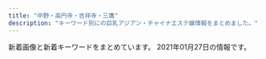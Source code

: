 ```yaml
---
title: "中野・高円寺・吉祥寺・三鷹"
description: "キーワード別にの巨乳アジアン・チャイナエステ嬢情報をまとめました。"
---
```


新着画像と新着キーワードをまとめています。
2021年01月27日の情報です。

<DmmAffiliateIns />
<KeywordTable
  shops={
    [
    {
        "url": "http://aes-heal.com/",
        "keywords": {
            "\u80f8": 1
        },
        "name": "\u91d1\u306e\u6708",
        "station": "\u4e0a\u77f3\u795e\u4e95\u99c5\u5317\u53e3",
        "img_links": [
            "http://aes-heal.com/css/m-top04.jpg",
            "http://aes-heal.com/staff/yui/01.jpg",
            "http://aes-heal.com/staff/rio/01.jpg",
            "http://aes-heal.com/staff/mai/01.jpg",
            "http://aes-heal.com/css/m-top03.jpg",
            "http://aes-heal.com/staff/mimi/01.jpg",
            "http://aes-heal.com/images/call.png",
            "http://aes-heal.com/staff/kana/01.jpg",
            "http://aes-heal.com/css/nav/nav-005.jpg",
            "http://aes-heal.com/css/m-top05.jpg",
            "http://aes-heal.com/staff/emi/01.jpg",
            "http://aes-heal.com/css/nav/nav-001.jpg",
            "http://aes-heal.com/css/campaign.jpg",
            "http://aes-heal.com/css/nav/nav-003.jpg",
            "http://aes-heal.com/css/m-top02.jpg",
            "http://aes-heal.com/css/nav/nav-004.jpg",
            "http://aes-heal.com/css/nav/nav-006.jpg",
            "http://aes-heal.com/css/m-head.jpg",
            "http://aes-heal.com/css/nav/nav-002.jpg",
            "http://aes-heal.com/staff/kiki/01.jpg",
            "http://aes-heal.com/staff/rin/01.jpg"
        ]
    },
    {
        "keywords": {
            "C": 1
        },
        "name": "\u30ed\u30fc\u30ba",
        "url": "http://relax-free.info/rose/",
        "img_links": [
            "http://relax-free.info/rose/images/bill4.jpg",
            "http://relax-free.info/rose/images/s1.jpg",
            "http://relax-free.info/rose/images/b-hot.png",
            "http://relax-free.info/rose/images/bill2.jpg",
            "http://relax-free.info/rose/images/s7.jpg",
            "http://relax-free.info/rose/images/t1.jpg",
            "http://relax-free.info/rose/images/bar-greeting.png",
            "http://relax-free.info/rose/images/bill5.jpg",
            "http://relax-free.info/rose/images/s4.jpg",
            "http://relax-free.info/rose/images/s5.jpg",
            "http://relax-free.info/rose/images/t3.jpg",
            "http://relax-free.info/rose/images/bar-sejutu.png",
            "http://relax-free.info/rose/images/s6.jpg",
            "http://relax-free.info/rose/images/bill3.jpg",
            "http://relax-free.info/rose/images/bill1.jpg",
            "http://relax-free.info/rose/images/s3.jpg",
            "http://relax-free.info/rose/images/s8.png",
            "http://relax-free.info/rose/images/s2.jpg",
            "http://relax-free.info/rose/images/t2.jpg",
            "http://relax-free.info/rose/images/t4.jpg"
        ],
        "station": "JR\u6771\u4e2d\u91ce\u99c5\u897f\u53e3"
    },
    {
        "station": "JR\u897f\u837b\u7aaa\u99c5\u5317\u53e3",
        "keywords": {},
        "img_links": [
            "http://sei-ren.work/staff/moe.jpg",
            "http://sei-ren.work/sp/menu/sisu.jpg",
            "http://sei-ren.work/images/news.jpg",
            "http://sei-ren.work/sp/images/s3.jpg",
            "http://sei-ren.work/images/b3.jpg",
            "http://sei-ren.work/staff/haru.jpg",
            "http://sei-ren.work/images/sys3.jpg",
            "http://sei-ren.work/sp/images/footer.png",
            "http://sei-ren.work/staff/riri.jpg",
            "http://sei-ren.work/sp/images/e5.jpg",
            "http://sei-ren.work/img/haru1.png",
            "http://sei-ren.work/images/b2.jpg",
            "http://sei-ren.work/sp/images/newsb.png",
            "http://sei-ren.work/sp/img/haru1.png",
            "http://sei-ren.work/sp/images/sys4.png",
            "http://sei-ren.work/sp/images/interior_t.jpg",
            "http://sei-ren.work/sp/images/ac1.jpg",
            "http://sei-ren.work/sp/images/sisu_t.jpg",
            "http://sei-ren.work/sp/images/s4.jpg",
            "http://sei-ren.work/sp/img/sizuka1.png",
            "http://sei-ren.work/staff/sizuka.jpg",
            "http://sei-ren.work/img/riri1.png",
            "http://sei-ren.work/images/int1.jpg",
            "http://sei-ren.work/sp/img/moe1.png",
            "http://sei-ren.work/sp/staff/sizuka.jpg",
            "http://sei-ren.work/sp/images/s2.jpg",
            "http://sei-ren.work/images/sys4.jpg",
            "http://sei-ren.work/images/sm.jpg",
            "http://sei-ren.work/images/sys1.jpg",
            "http://sei-ren.work/sp/images/tel.jpg",
            "http://sei-ren.work/sp/menu/staff.jpg",
            "http://sei-ren.work/sp/img/riri1.png",
            "http://sei-ren.work/sp/images/staff_t.jpg",
            "http://sei-ren.work/sp/images/e2.jpg",
            "http://sei-ren.work/sp/staff/moe.jpg",
            "http://sei-ren.work/images/b1.jpg",
            "http://sei-ren.work/sp/images/sisu1.png",
            "http://sei-ren.work/images/sys2.jpg",
            "http://sei-ren.work/sp/images/sys1.jpg",
            "http://sei-ren.work/staff/mimi.jpg",
            "http://sei-ren.work/images/interior_t.jpg",
            "http://sei-ren.work/img/sizuka1.png",
            "http://sei-ren.work/sp/images/topgirl.jpg",
            "http://sei-ren.work/sp/images/rec.jpg",
            "http://sei-ren.work/sp/images/sys2.jpg",
            "http://sei-ren.work/images/int2.jpg",
            "http://sei-ren.work/sp/menu/top.jpg",
            "http://sei-ren.work/sp/images/e4.jpg",
            "http://sei-ren.work/sp/staff/riri.jpg",
            "http://sei-ren.work/sp/staff/haru.jpg",
            "http://sei-ren.work/images/tg.jpg",
            "http://sei-ren.work/sp/images/e6.jpg",
            "http://sei-ren.work/img/mimi1.png",
            "http://sei-ren.work/sp/menu/interior.jpg",
            "http://sei-ren.work/sp/images/news.jpg",
            "http://sei-ren.work/sp/images/e1.jpg",
            "http://sei-ren.work/sp/images/sys3.jpg",
            "http://sei-ren.work/sp/images/head.jpg",
            "http://sei-ren.work/images/staff_t.jpg",
            "http://sei-ren.work/img/moe1.png",
            "http://sei-ren.work/sp/staff/mimi.jpg",
            "http://sei-ren.work/images/rec.jpg",
            "http://sei-ren.work/sp/img/mimi1.png",
            "http://sei-ren.work/sp/images/int2.png",
            "http://sei-ren.work/images/head.jpg",
            "http://sei-ren.work/sp/images/int1.jpg",
            "http://sei-ren.work/sp/images/e3.jpg"
        ],
        "url": "http://sei-ren.work/",
        "name": "\u6e05\u604b\uff5e\u305b\u3044\u308c\u3093\uff5e"
    },
    {
        "name": "\u30ec\u30a4\u30f3\u30dc\u30fc",
        "keywords": {
            "C": 13,
            "84": 1,
            "D": 15,
            "86": 15,
            "E": 4,
            "88": 4
        },
        "station": "JR\u837b\u7aaa\u99c5\u897f\u53e3",
        "img_links": [
            "http://rainbow.esnavi.work/tit_staff03.png",
            "http://rainbow.esnavi.work/kanban.jpg",
            "http://rainbow.esnavi.work/sp_nav03.png",
            "http://rainbow.esnavi.work/sp_top.jpg",
            "http://rainbow.esnavi.work/2020033010050818.jpg",
            "http://rainbow.esnavi.work/2020033010050746.jpg",
            "http://rainbow.esnavi.work/mimi.jpg",
            "http://rainbow.esnavi.work/2020022105435581.jpg",
            "http://rainbow.esnavi.work/sp_nav01.png",
            "http://rainbow.esnavi.work/2020022105445070.jpg",
            "http://rainbow.esnavi.work/sp_nav02.png"
        ],
        "url": "http://rainbow.esnavi.work/"
    },
    {
        "img_links": [
            "http://hakanai.tokyo/uploads/201225/1-2012251A210T8.jpg",
            "http://hakanai.tokyo/uploads/201225/1-2012251A14GR.jpg",
            "http://hakanai.tokyo/style/images/room4.jpg",
            "http://hakanai.tokyo/style/images/top.png",
            "http://hakanai.tokyo/uploads/200903/1-200Z3144H2605.jpg",
            "http://hakanai.tokyo/style/images/staff_line.png",
            "http://hakanai.tokyo/uploads/200703/1-200F314511G53.jpg",
            "http://hakanai.tokyo/style/images/girl-z1.jpg",
            "http://hakanai.tokyo/uploads/200903/1-200Z3144JG54.jpg",
            "http://hakanai.tokyo/style/images/dt.jpg",
            "http://hakanai.tokyo/uploads/210112/1-21011216131CG.jpg",
            "http://hakanai.tokyo/uploads/210112/1-210112161346461.jpg",
            "http://hakanai.tokyo/uploads/201225/1-2012251A2024P.jpg",
            "http://hakanai.tokyo/uploads/210112/1-210112151422E5.jpg",
            "http://hakanai.tokyo/uploads/200703/1-200F3144ZN57.jpg",
            "http://hakanai.tokyo/style/images/bj3.png",
            "http://hakanai.tokyo/plus/images/room5.jpg",
            "http://hakanai.tokyo/style/images/end.jpg",
            "http://hakanai.tokyo/style/images/room2.jpg",
            "http://hakanai.tokyo/style/images/girl-z2.jpg",
            "http://hakanai.tokyo/style/images/mobile.jpg",
            "http://hakanai.tokyo/uploads/210112/1-210112151943312.jpg",
            "http://hakanai.tokyo/style/images/room1.jpg",
            "http://hakanai.tokyo/uploads/210112/1-210112161334V9.jpg",
            "http://hakanai.tokyo/style/images/room3.jpg",
            "http://hakanai.tokyo/uploads/210112/1-21011215202O45.jpg",
            "http://hakanai.tokyo/uploads/200903/1-200Z3144I92D.jpg"
        ],
        "url": "http://hakanai.tokyo/",
        "name": "\u65b0\u53f0\u5317",
        "keywords": {
            "E": 3,
            "C": 12,
            "D": 3,
            "86": 6
        },
        "station": "JR\u9ad8\u5186\u5bfa\u99c5\u5317\u53e3"
    },
    {
        "img_links": [
            "http://suityuka.info/i/gals/miho1.jpg",
            "http://www.suityuka.info/images/m04.jpg",
            "http://www.suityuka.info/img/miho1.jpg",
            "http://suityuka.info/images/m02.jpg",
            "http://www.suityuka.info/images/m03.jpg",
            "http://suityuka.info/img/mihoi1.jpg",
            "http://suityuka.info/images/m04.jpg",
            "http://suityuka.info/img/rumi1.jpg",
            "http://www.suityuka.info/images/m02.jpg",
            "http://www.suityuka.info/i/images/yuri1.jpg",
            "http://www.suityuka.info/img/yuri1.jpg",
            "http://suityuka.info/i/images/yuri1.jpg",
            "http://www.suityuka.info/img/miki1.jpg",
            "http://suityuka.info/i/gals/miki1.jpg",
            "http://suityuka.info/i/gals/yuri1.jpg",
            "http://suityuka.info/i/gals/rumi1.jpg",
            "http://suityuka.info/img/yuri1.jpg",
            "http://suityuka.info/img/miki1.jpg",
            "http://suityuka.info/images/m03.jpg",
            "http://suityuka.info/img/miho1.jpg"
        ],
        "station": "\u4e2d\u91ce\u5742\u4e0a\u99c5A1\u53e3",
        "name": "\u6c34\u4e2d\u82b1",
        "url": "http://suityuka.info/",
        "keywords": {
            "85": 2,
            "89": 6,
            "88": 6
        }
    },
    {
        "station": "JR\u9ad8\u5186\u5bfa\u99c5\u5357\u53e3",
        "name": "\u9b54\u732b",
        "img_links": [
            "http://ms-heal.com/images/07.jpg",
            "http://ms-heal.com/images/12.jpg",
            "http://ms-heal.com/images/14.jpg",
            "http://ms-heal.com/images/s_cast.png",
            "http://ms-heal.com/images/new1.jpg",
            "http://ms-heal.com/images/m1.jpg",
            "http://ms-heal.com/images/11.jpg",
            "http://ms-heal.com/images/116.jpg",
            "http://ms-heal.com/images/n3.jpg",
            "http://ms-heal.com/images/06.jpg",
            "http://ms-heal.com/images/top1.jpg",
            "http://ms-heal.com/images/girl.jpg",
            "http://ms-heal.com/images/131.jpg",
            "http://ms-heal.com/images/02.jpg",
            "http://ms-heal.com/images/tiao.jpg",
            "http://ms-heal.com/images/n1.jpg",
            "http://ms-heal.com/images/052.jpg",
            "http://ms-heal.com/images/08.jpg",
            "http://ms-heal.com/images/15.jpg",
            "http://ms-heal.com/images/09.jpg",
            "http://ms-heal.com/images/05.jpg",
            "http://ms-heal.com/images/03.jpg",
            "http://ms-heal.com/images/tel.png",
            "http://ms-heal.com/images/01.jpg",
            "http://ms-heal.com/images/082.jpg",
            "http://ms-heal.com/images/13.jpg",
            "http://ms-heal.com/images/04.jpg",
            "http://ms-heal.com/images/053.jpg"
        ],
        "keywords": {},
        "url": "http://ms-heal.com/"
    },
    {
        "url": "https://momi.vovowo.com/",
        "keywords": {
            "C": 4,
            "D": 17
        },
        "img_links": [
            "https://momi.vovowo.com/wp-content/themes/este/img/top-img01b.png",
            "https://momi.vovowo.com/wp-content/uploads/2019/06/9087stayfgbiji.jpg",
            "https://momi.vovowo.com/wp-content/uploads/2019/12/291876biji.jpg",
            "https://momi.vovowo.com/wp-content/themes/este/img/call.png",
            "https://momi.vovowo.com/wp-content/themes/este/img/top-img01a.png",
            "https://momi.vovowo.com/wp-content/themes/este/img/3.jpg",
            "https://momi.vovowo.com/wp-content/uploads/2019/12/2ouiyhbiji.jpg",
            "https://momi.vovowo.com/wp-content/uploads/2019/06/sopaiuhjgbiji.jpg",
            "https://momi.vovowo.com/wp-content/themes/este/img/1.jpg",
            "https://momi.vovowo.com/wp-content/themes/este/img/2.jpg",
            "https://momi.vovowo.com/wp-content/uploads/2020/01/99biji.jpg",
            "https://momi.vovowo.com/wp-content/uploads/2019/06/21biji.jpg",
            "https://momi.vovowo.com/wp-content/themes/este/img/top-img02.png",
            "https://momi.vovowo.com/wp-content/themes/este/img/tel_footer.png",
            "https://momi.vovowo.com/wp-content/themes/este/img/4.jpg",
            "https://momi.vovowo.com/wp-content/uploads/2019/06/siouaybiji.jpg",
            "https://momi.vovowo.com/wp-content/themes/este/img/tel_header.png",
            "https://momi.vovowo.com/wp-content/uploads/2020/01/345678biji.jpg"
        ],
        "station": "JR\u837b\u7aaa\u99c5\u897f\u53e3",
        "name": "\u7f8e\u4eba\u306e\u30bf\u30d4\u30aa\u30ab"
    },
    {
        "url": "https://pureheart.tokyo/",
        "img_links": [
            "https://pureheart.tokyo/sites/default/files/pictures/2018-06/noa_001.jpg",
            "https://pureheart.tokyo/sites/default/files/inline-images/PA311702.jpg",
            "https://pureheart.tokyo/sites/default/files/pictures/2020-04/ai_003.jpg",
            "https://pureheart.tokyo/sites/default/files/pictures/2020-06/riri_001.jpg",
            "https://pureheart.tokyo/sites/default/files/styles/large/public/pictures/2021-01/rize_004_1.jpg",
            "https://pureheart.tokyo/sites/default/files/pictures/2018-09/miyuki_002_0.jpg",
            "https://pureheart.tokyo/sites/default/files/styles/large/public/pictures/2018-06/serina_001.jpg",
            "https://pureheart.tokyo/sites/default/files/pictures/2019-05/44D9B271-E871-4A0F-B72E-7C8385588897.jpeg",
            "https://pureheart.tokyo/sites/default/files/pictures/2018-06/aya_001.jpg",
            "https://pureheart.tokyo/sites/default/files/pictures/2018-06/emi_001.jpg",
            "https://pureheart.tokyo/sites/default/files/pictures/2021-01/rize_004_1.jpg",
            "https://pureheart.tokyo/sites/default/files/pictures/2018-12/shizuka_001_2.jpg",
            "https://pureheart.tokyo/sites/default/files/inline-images/PA311701.jpg",
            "https://pureheart.tokyo/sites/default/files/pictures/2018-06/serina_001.jpg",
            "https://pureheart.tokyo/sites/default/files/pictures/2020-04/erina_005.jpg"
        ],
        "keywords": {
            "\u4e73": 8,
            "\u5de8\u4e73": 6,
            "F": 1,
            "\u30bb\u30af\u30b7\u30fc": 2,
            "\u304a\u3063\u3071\u3044": 1,
            "E": 2
        },
        "station": "JR\u837b\u7aaa\u99c5\u5317\u53e3",
        "name": "Pure Heart"
    },
    {
        "url": "https://firelady.iest.info/",
        "img_links": [
            "https://firelady.iest.info/photos/sites/12/2021/01/2021011411450514.jpg",
            "https://firelady.iest.info/photos/sites/12/2021/01/2021010203223221.jpg",
            "https://firelady.iest.info/images/aa3.jpg",
            "https://firelady.iest.info/images/info.jpg",
            "https://firelady.iest.info/images/sp_ico02.png",
            "https://firelady.iest.info/photos/sites/12/2021/01/202101020221088.jpg",
            "https://firelady.iest.info/photos/sites/12/2021/01/2021011420353745.jpeg",
            "https://firelady.iest.info/images/aa1.jpg",
            "https://firelady.iest.info/images/header_mail.png",
            "https://firelady.iest.info/photos/sites/12/2020/12/2020123106502280.jpg",
            "https://firelady.iest.info/photos/sites/12/2021/01/2021010203223183.jpg",
            "https://firelady.iest.info/images/header_tel.png",
            "https://firelady.iest.info/photos/sites/12/2021/01/2021010202341941.jpg",
            "https://firelady.iest.info/photos/sites/12/2020/12/2020123106501846.jpg",
            "https://firelady.iest.info/images/sp_ico04.png",
            "https://firelady.iest.info/images/aa2.jpg",
            "https://firelady.iest.info/images/sp_header.png",
            "https://firelady.iest.info/images/header_open.png",
            "https://firelady.iest.info/images/sp_ico03.png",
            "https://firelady.iest.info/photos/sites/12/2021/01/2021011411450514-e1610592798669.jpg",
            "https://firelady.iest.info/images/sp_ico06.png",
            "https://firelady.iest.info/photos/sites/12/2021/01/2021011516044232.jpg",
            "https://firelady.iest.info/images/end.png",
            "https://firelady.iest.info/images/sp_tel.png",
            "https://firelady.iest.info/images/sp_ico01.png",
            "https://firelady.iest.info/photos/sites/12/2021/01/202101020322295.jpg",
            "https://firelady.iest.info/images/sp_ico05.png"
        ],
        "station": "JR\u837b\u7aaa\u99c5\u5357\u53e3",
        "keywords": {
            "E": 6,
            "87": 1,
            "D": 1,
            "85": 1,
            "C": 20,
            "86": 3,
            "89": 2,
            "88": 3
        },
        "name": "Firelady"
    },
    {
        "url": "https://su-rinpa.tokyo/",
        "keywords": {
            "D": 11,
            "E": 4
        },
        "name": "\u6c34\u6676\u5bae-\u3059\u3044\u3057\u3087\u3046\u304d\u3085\u3046-",
        "img_links": [
            "https://su-rinpa.tokyo/wp-content/uploads/2019/11/saaaaaaajksa.jpg",
            "https://su-rinpa.tokyo/wp-content/themes/este/img/4.jpg",
            "https://su-rinpa.tokyo/wp-content/themes/este/img/top-img01.png",
            "https://su-rinpa.tokyo/wp-content/themes/este/img/top-img04.png",
            "https://su-rinpa.tokyo/wp-content/uploads/2019/11/satuysa.jpg",
            "https://su-rinpa.tokyo/wp-content/themes/este/img/1.jpg",
            "https://su-rinpa.tokyo/wp-content/themes/este/img/3.jpg",
            "https://su-rinpa.tokyo/wp-content/themes/este/img/tel.png",
            "https://su-rinpa.tokyo/wp-content/themes/este/img/tel01.png",
            "https://su-rinpa.tokyo/wp-content/uploads/2019/11/8sakjhasasa.jpg",
            "https://su-rinpa.tokyo/wp-content/themes/este/img/top-img02.png",
            "https://su-rinpa.tokyo/wp-content/themes/este/img/2.jpg",
            "https://su-rinpa.tokyo/wp-content/uploads/2019/11/8sauika.jpg"
        ],
        "station": "\u91ce\u65b9\u99c5\u5357\u53e3"
    },
    {
        "img_links": [
            "http://lh.estx.net/images/index_10.png",
            "http://lh.estx.net/images/index_13.png",
            "http://lh.estx.net/images/index_19.png",
            "http://lh.estx.net/images/index_02.png",
            "http://lh.estx.net/images/index_08.png",
            "http://lh.estx.net/staff/2.jpg",
            "http://lh.estx.net/images/index_05.png",
            "http://lh.estx.net/images/index_16.png",
            "http://lh.estx.net/images/staff_11.png",
            "http://lh.estx.net/images/index_17.png",
            "http://lh.estx.net/images/index_04.png",
            "http://lh.estx.net/images/index_09.png",
            "http://lh.estx.net/staff/1.jpg",
            "http://lh.estx.net/staff/4.jpg",
            "http://lh.estx.net/images/index_15.png",
            "http://lh.estx.net/images/index2_10.png",
            "http://lh.estx.net/staff/3.jpg",
            "http://lh.estx.net/images/index_06.png",
            "http://lh.estx.net/images/index_07.png",
            "http://lh.estx.net/images/index_11.png"
        ],
        "station": "JR\u897f\u837b\u7aaa\u99c5\u5317\u53e3",
        "url": "http://lh.estx.net/",
        "name": "Love Honey \uff5e\u30e9\u30d6\u30fb\u30cf\u30cb\u30fc\uff5e",
        "keywords": {}
    },
    {
        "url": "http://www.es-sanken.link",
        "name": "S\u30fb\u30a2\u30ed\u30de",
        "keywords": {},
        "img_links": [
            "http://www.es-sanken.link/img/ayumi1.jpg",
            "http://www.es-sanken.link/img/kana1.jpg",
            "http://www.es-sanken.link/sp/images/ac2.jpg",
            "http://www.es-sanken.link/sp/img/mai1.jpg",
            "http://www.es-sanken.link/sp/img/kana1.jpg",
            "http://www.es-sanken.link/img/mai1.jpg",
            "http://www.es-sanken.link/img/sayuri1.jpg",
            "http://www.es-sanken.link/images/head.jpg",
            "http://www.es-sanken.link/sp/staff/rina.jpg",
            "http://www.es-sanken.link/sp/images/comment.jpg",
            "http://www.es-sanken.link/images/6.jpg",
            "http://www.es-sanken.link/sp/images/sys2.jpg",
            "http://www.es-sanken.link/images/int2.jpg",
            "http://www.es-sanken.link/sp/staff/mayu.jpg",
            "http://www.es-sanken.link/sp/images/int2.jpg",
            "http://www.es-sanken.link/sp/images/tel.jpg",
            "http://www.es-sanken.link/sp/images/staff_t.jpg",
            "http://www.es-sanken.link/images/rec1.jpg",
            "http://www.es-sanken.link/sp/images/rec1.jpg",
            "http://www.es-sanken.link/images/5.jpg",
            "http://www.es-sanken.link/sp/images/head.jpg",
            "http://www.es-sanken.link/staff/rina.jpg",
            "http://www.es-sanken.link/images/up.png",
            "http://www.es-sanken.link/sp/staff/ayumi.jpg",
            "http://www.es-sanken.link/img/mayu1.jpg",
            "http://www.es-sanken.link/sp/images/sys1.jpg",
            "http://www.es-sanken.link/images/interior_t.jpg",
            "http://www.es-sanken.link/sp/images/ac1.jpg",
            "http://www.es-sanken.link/staff/kana.jpg",
            "http://www.es-sanken.link/images/4.jpg",
            "http://www.es-sanken.link/images/1.jpg",
            "http://www.es-sanken.link/staff/mayu.jpg",
            "http://www.es-sanken.link/sp/images/interior_t.jpg",
            "http://www.es-sanken.link/sp/staff/mai.jpg",
            "http://www.es-sanken.link/images/sys2.jpg",
            "http://www.es-sanken.link/images/ta.jpg",
            "http://www.es-sanken.link/images/tr.jpg",
            "http://www.es-sanken.link/images/int1.jpg",
            "http://www.es-sanken.link/images/sys1.jpg",
            "http://www.es-sanken.link/sp/images/newsb.png",
            "http://www.es-sanken.link/staff/mai.jpg",
            "http://www.es-sanken.link/sp/images/rec2.jpg",
            "http://www.es-sanken.link/sp/img/ayumi1.jpg",
            "http://www.es-sanken.link/images/staff_t.jpg",
            "http://www.es-sanken.link/images/tg.jpg",
            "http://www.es-sanken.link/sp/staff/kana.jpg",
            "http://www.es-sanken.link/sp/img/rina1.jpg",
            "http://www.es-sanken.link/images/news.jpg",
            "http://www.es-sanken.link/sp/images/footer.jpg",
            "http://www.es-sanken.link/images/sm.jpg",
            "http://www.es-sanken.link/images/sys3.jpg",
            "http://www.es-sanken.link/sp/images/sys3.jpg",
            "http://www.es-sanken.link/sp/img/sayuri1.jpg",
            "http://www.es-sanken.link/sp/images/news.jpg",
            "http://www.es-sanken.link/staff/ayumi.jpg",
            "http://www.es-sanken.link/images/3.jpg",
            "http://www.es-sanken.link/staff/sayuri.jpg",
            "http://www.es-sanken.link/images/2.jpg",
            "http://www.es-sanken.link/sp/images/int1.jpg",
            "http://www.es-sanken.link/sp/img/mayu1.jpg",
            "http://www.es-sanken.link/sp/images/topgirl.jpg",
            "http://www.es-sanken.link/images/rec2.jpg",
            "http://www.es-sanken.link/img/rina1.jpg",
            "http://www.es-sanken.link/img/mai2.jpg",
            "http://www.es-sanken.link/sp/staff/sayuri.jpg"
        ],
        "station": "JR\u4e2d\u91ce\u99c5\u5317\u53e3"
    },
    {
        "name": "\u30b7\u30e7\u30b3\u30e9",
        "url": "http://es-chocolat.xyz/",
        "keywords": {
            "87": 8,
            "85": 13,
            "86": 32,
            "84": 9
        },
        "station": "JR\u837b\u7aaa\u99c5\u897f\u53e3",
        "img_links": [
            "http://es-chocolat.xyz/_src/22138618/navi_04.png",
            "http://es-chocolat.xyz/_src/22731555/wechatimg255.jpg",
            "http://es-chocolat.xyz/_src/18134381/22.png",
            "http://es-chocolat.xyz/_src/49902398/32.pic.jpg",
            "http://es-chocolat.xyz/_src/18134017/navi_04.png",
            "http://es-chocolat.xyz/_src/22138721/3_20181127194254125.jpg",
            "http://es-chocolat.xyz/_src/18134389/g1.png",
            "http://es-chocolat.xyz/_src/18134227/6_20181127194254137.jpg",
            "http://es-chocolat.xyz/_src/33627322/bottom.png",
            "http://es-chocolat.xyz/_src/18134131/navi_04.png",
            "http://es-chocolat.xyz/_src/18134217/sign.png",
            "http://es-chocolat.xyz/_src/18134408/navi_07.png",
            "http://es-chocolat.xyz/_src/33627570/695c3f0fd79807afc049cea9c67e75e.jpg",
            "http://es-chocolat.xyz/_src/18134184/sign.png",
            "http://es-chocolat.xyz/_src/33130671/img20190609215859327948.jpg",
            "http://es-chocolat.xyz/_src/33130040/img20190609202615051222.jpg",
            "http://es-chocolat.xyz/_src/50013755/stafflist2.png",
            "http://es-chocolat.xyz/_src/18133945/22.png",
            "http://es-chocolat.xyz/_src/49902408/36.pic.jpg",
            "http://es-chocolat.xyz/_src/18134351/navi_04.png",
            "http://es-chocolat.xyz/_src/18134154/22.png",
            "http://es-chocolat.xyz/_src/44966913/3_15.png",
            "http://es-chocolat.xyz/_src/33130062/bktotop.png",
            "http://es-chocolat.xyz/_src/18134414/navi2_03.png",
            "http://es-chocolat.xyz/_src/33129977/navi_04.png",
            "http://es-chocolat.xyz/_src/50013818/sign.png",
            "http://es-chocolat.xyz/_src/33129974/3_15.png",
            "http://es-chocolat.xyz/_src/50013879/wechatimg213.jpg",
            "http://es-chocolat.xyz/_src/22731312/1_20181127194254048.jpg",
            "http://es-chocolat.xyz/_src/18134198/3_15.png",
            "http://es-chocolat.xyz/_src/20562432/navi_04.png",
            "http://es-chocolat.xyz/_src/18134317/navi_04.png",
            "http://es-chocolat.xyz/_src/44966909/stafflist.png",
            "http://es-chocolat.xyz/_src/18134220/bktotop.png",
            "http://es-chocolat.xyz/_src/18134186/22.png",
            "http://es-chocolat.xyz/_src/50013749/3_15.png",
            "http://es-chocolat.xyz/_src/50013798/navi_04.png",
            "http://es-chocolat.xyz/_src/44966915/bktolist.png",
            "http://es-chocolat.xyz/_src/50013747/navi_04.png",
            "http://es-chocolat.xyz/_src/18134410/navi2_01.png",
            "http://es-chocolat.xyz/_src/33130034/3_15.png",
            "http://es-chocolat.xyz/_src/18134420/navi2_06.png",
            "http://es-chocolat.xyz/_src/18133937/img20180424160806536942.png",
            "http://es-chocolat.xyz/_src/18134428/s4_20171130213927087.png",
            "http://es-chocolat.xyz/_src/18134416/navi2_04.png",
            "http://es-chocolat.xyz/_src/33627328/22.png",
            "http://es-chocolat.xyz/_src/22731319/navi_04.png",
            "http://es-chocolat.xyz/_src/22731317/bktolist.png",
            "http://es-chocolat.xyz/_src/22138648/bktotop.png",
            "http://es-chocolat.xyz/_src/18134213/bottom.png",
            "http://es-chocolat.xyz/_src/33626992/stafflist.png",
            "http://es-chocolat.xyz/_src/50013793/3_15.png",
            "http://es-chocolat.xyz/_src/50013743/stafflist2.png",
            "http://es-chocolat.xyz/_src/28251430/img20181212223846686715.png",
            "http://es-chocolat.xyz/_src/20562453/sign.png",
            "http://es-chocolat.xyz/_src/18134353/3_15.png",
            "http://es-chocolat.xyz/_src/20469703/slider2.jpg",
            "http://es-chocolat.xyz/_src/33130038/navi_04.png",
            "http://es-chocolat.xyz/_src/20562428/3_15.png",
            "http://es-chocolat.xyz/_src/44966940/22.png",
            "http://es-chocolat.xyz/_src/33627306/bktolist.png",
            "http://es-chocolat.xyz/_src/50013797/stafflist.png",
            "http://es-chocolat.xyz/_src/22138584/bktotop.png",
            "http://es-chocolat.xyz/_src/20562430/bktolist.png",
            "http://es-chocolat.xyz/_src/18134402/navi_04.png",
            "http://es-chocolat.xyz/_src/33130661/img20190609213421023161.png",
            "http://es-chocolat.xyz/_src/22731340/sign.png",
            "http://es-chocolat.xyz/_src/18134412/navi2_02.png",
            "http://es-chocolat.xyz/_src/49902405/35.pic.jpg",
            "http://es-chocolat.xyz/_src/33130036/bktolist.png",
            "http://es-chocolat.xyz/_src/50013776/22.png",
            "http://es-chocolat.xyz/_src/22138713/3_20181127194254125.jpg",
            "http://es-chocolat.xyz/_src/22138560/navi_04.png",
            "http://es-chocolat.xyz/_src/22138623/navi_04.png",
            "http://es-chocolat.xyz/_src/33627329/bktotop.png",
            "http://es-chocolat.xyz/_src/22731498/1_20181127194254048.jpg",
            "http://es-chocolat.xyz/_src/33627304/navi_04.png",
            "http://es-chocolat.xyz/_src/18134400/navi_03.png",
            "http://es-chocolat.xyz/_src/18134396/navi_01.png",
            "http://es-chocolat.xyz/_src/33130677/img20190609220130143215.jpg",
            "http://es-chocolat.xyz/_src/50013791/navi_04.png",
            "http://es-chocolat.xyz/_src/22138647/22.png",
            "http://es-chocolat.xyz/_src/20562416/navi_04.png",
            "http://es-chocolat.xyz/_src/20562455/22.png",
            "http://es-chocolat.xyz/_src/20562434/4_20181127194254122.jpg",
            "http://es-chocolat.xyz/_src/44966911/navi_04.png",
            "http://es-chocolat.xyz/_src/33130059/sign.png",
            "http://es-chocolat.xyz/_src/18134196/navi_04.png",
            "http://es-chocolat.xyz/_src/18134341/22.png",
            "http://es-chocolat.xyz/_src/22731342/22.png",
            "http://es-chocolat.xyz/_src/33129972/navi_04.png",
            "http://es-chocolat.xyz/_src/18134089/7.jpg",
            "http://es-chocolat.xyz/_src/22731343/bktotop.png",
            "http://es-chocolat.xyz/_src/18133992/22.png",
            "http://es-chocolat.xyz/_src/18134398/navi_02.png",
            "http://es-chocolat.xyz/_src/18133948/navi_04.png",
            "http://es-chocolat.xyz/_src/50013877/wechatimg215.jpg",
            "http://es-chocolat.xyz/_src/22138733/staffs.png",
            "http://es-chocolat.xyz/_src/33130032/navi_04.png",
            "http://es-chocolat.xyz/_src/18134335/bottom.png",
            "http://es-chocolat.xyz/_src/33130662/img20190609213421010769.png",
            "http://es-chocolat.xyz/_src/33129999/sign.png",
            "http://es-chocolat.xyz/_src/49902403/34.pic.jpg",
            "http://es-chocolat.xyz/_src/18134312/navi_04.png",
            "http://es-chocolat.xyz/_src/18133965/bktotop.png",
            "http://es-chocolat.xyz/_src/22138562/2_20181127194254098.jpg",
            "http://es-chocolat.xyz/_src/50013777/bktotop.png",
            "http://es-chocolat.xyz/_src/22138645/sign.png",
            "http://es-chocolat.xyz/_src/22731336/bottom.png",
            "http://es-chocolat.xyz/_src/18134180/bottom.png",
            "http://es-chocolat.xyz/_src/18134316/6_20181127194254137.jpg",
            "http://es-chocolat.xyz/_src/18133950/3_15.png",
            "http://es-chocolat.xyz/_src/33627303/stafflist.png",
            "http://es-chocolat.xyz/_src/18134426/s3_20171130213911574.png",
            "http://es-chocolat.xyz/_src/33627326/sign.png",
            "http://es-chocolat.xyz/_src/33130002/bktotop.png",
            "http://es-chocolat.xyz/_src/33130055/bottom.png",
            "http://es-chocolat.xyz/_src/18134422/s1_20171130213841322.png",
            "http://es-chocolat.xyz/_src/49902396/31.jpg",
            "http://es-chocolat.xyz/_src/18134406/navi_06.png",
            "http://es-chocolat.xyz/_src/20562456/bktotop.png",
            "http://es-chocolat.xyz/_src/18134390/g2.png",
            "http://es-chocolat.xyz/_src/22731321/1_20181127194254048.jpg",
            "http://es-chocolat.xyz/_src/44966917/stafflist.png",
            "http://es-chocolat.xyz/_src/22138583/22.png",
            "http://es-chocolat.xyz/_src/18134314/3_15.png",
            "http://es-chocolat.xyz/_src/22138581/sign.png",
            "http://es-chocolat.xyz/_src/18134359/bktolist.png",
            "http://es-chocolat.xyz/_src/22138556/3_15.png",
            "http://es-chocolat.xyz/_src/22353698/wechatimg226.jpg",
            "http://es-chocolat.xyz/_src/22138577/bottom.png",
            "http://es-chocolat.xyz/_src/18134155/bktotop.png",
            "http://es-chocolat.xyz/_src/49902400/33.pic.jpg",
            "http://es-chocolat.xyz/_src/22138558/bktolist.png",
            "http://es-chocolat.xyz/_src/18134133/3_15.png",
            "http://es-chocolat.xyz/_src/22731315/3_15.png",
            "http://es-chocolat.xyz/_src/50013821/bktotop.png",
            "http://es-chocolat.xyz/_src/50013751/bktolist.png",
            "http://es-chocolat.xyz/_src/50013861/stafflist2.png",
            "http://es-chocolat.xyz/_src/18134019/3_15.png",
            "http://es-chocolat.xyz/_src/33627299/navi_04.png",
            "http://es-chocolat.xyz/_src/33129979/bktolist.png",
            "http://es-chocolat.xyz/_src/50013820/22.png",
            "http://es-chocolat.xyz/_src/22138622/3_20181127194254125.jpg",
            "http://es-chocolat.xyz/_src/22731313/navi_04.png",
            "http://es-chocolat.xyz/_src/22138641/bottom.png",
            "http://es-chocolat.xyz/_src/18134357/navi_04.png",
            "http://es-chocolat.xyz/_src/18134042/bktotop.png",
            "http://es-chocolat.xyz/_src/33129995/bottom.png",
            "http://es-chocolat.xyz/_src/18134228/7.jpg",
            "http://es-chocolat.xyz/_src/18134152/sign.png",
            "http://es-chocolat.xyz/_src/18134382/bktotop.png",
            "http://es-chocolat.xyz/_src/49902393/30.pic.jpg",
            "http://es-chocolat.xyz/_src/20562490/img20181212223846686715.png",
            "http://es-chocolat.xyz/_src/18134219/22.png",
            "http://es-chocolat.xyz/_src/18134379/sign.png",
            "http://es-chocolat.xyz/_src/33130061/22.png",
            "http://es-chocolat.xyz/_src/18133970/3_15.png",
            "http://es-chocolat.xyz/_src/44966949/stafflist.png",
            "http://es-chocolat.xyz/_src/18134040/22.png",
            "http://es-chocolat.xyz/_src/33627301/3_15.png",
            "http://es-chocolat.xyz/_src/33130175/img20190609213421023161.png",
            "http://es-chocolat.xyz/_src/33627567/stafflist.png",
            "http://es-chocolat.xyz/_src/22138625/bktolist.png",
            "http://es-chocolat.xyz/_src/20562449/bottom.png",
            "http://es-chocolat.xyz/_src/18133990/sign.png",
            "http://es-chocolat.xyz/_src/18134342/bktotop.png",
            "http://es-chocolat.xyz/_src/18133968/navi_04.png",
            "http://es-chocolat.xyz/_src/18133963/bottom.png",
            "http://es-chocolat.xyz/_src/50013858/stafflist.png",
            "http://es-chocolat.xyz/_src/33130001/22.png",
            "http://es-chocolat.xyz/_src/33129976/img20190609202615063658.jpg",
            "http://es-chocolat.xyz/_src/50013814/bottom.png",
            "http://es-chocolat.xyz/_src/18134356/7.jpg",
            "http://es-chocolat.xyz/_src/44966950/wechatimg32.jpg",
            "http://es-chocolat.xyz/_src/50013774/sign.png",
            "http://es-chocolat.xyz/_src/18134165/3_15.png",
            "http://es-chocolat.xyz/_src/50013795/bktolist.png",
            "http://es-chocolat.xyz/_src/18134424/s2_20171130213856051.png",
            "http://es-chocolat.xyz/_src/22138554/navi_04.png",
            "http://es-chocolat.xyz/_src/33130171/img20190609213421010769.png",
            "http://es-chocolat.xyz/_src/18133956/botoom1.jpg",
            "http://es-chocolat.xyz/_src/44966918/navi_04.png",
            "http://es-chocolat.xyz/_src/18134187/bktotop.png",
            "http://es-chocolat.xyz/_src/50013753/navi_04.png",
            "http://es-chocolat.xyz/_src/20562690/img20181212223846686715.png",
            "http://es-chocolat.xyz/_src/44966941/bktotop.png",
            "http://es-chocolat.xyz/_src/22138620/3_15.png",
            "http://es-chocolat.xyz/_src/18134163/navi_04.png",
            "http://es-chocolat.xyz/_src/18134375/bottom.png",
            "http://es-chocolat.xyz/_src/18134418/navi2_05.png",
            "http://es-chocolat.xyz/_src/18133986/bottom.png",
            "http://es-chocolat.xyz/_src/18133993/bktotop.png",
            "http://es-chocolat.xyz/_src/18134339/sign.png",
            "http://es-chocolat.xyz/_src/18134038/sign.png",
            "http://es-chocolat.xyz/_src/18134391/g3.png",
            "http://es-chocolat.xyz/_src/18134034/bottom.png",
            "http://es-chocolat.xyz/_src/44966934/bottom.png",
            "http://es-chocolat.xyz/_src/44966938/sign.png",
            "http://es-chocolat.xyz/_src/18133943/sign.png",
            "http://es-chocolat.xyz/_src/18134319/bktolist.png",
            "http://es-chocolat.xyz/_src/50013742/stafflist.png",
            "http://es-chocolat.xyz/_src/50013770/bottom.png",
            "http://es-chocolat.xyz/_src/18134148/bottom.png",
            "http://es-chocolat.xyz/_src/18134087/6_20181127194254137.jpg",
            "http://es-chocolat.xyz/_src/18134404/navi_05.png"
        ]
    },
    {
        "station": "\u65b0\u9ad8\u5186\u5bfa\u99c52\u756a\u51fa\u53e3",
        "name": "\u6e05\u6574\u4f53",
        "img_links": [
            "https://seitai.tokyo/wp-content/themes/este/img/7.jpg",
            "https://seitai.tokyo/wp-content/themes/este/img/5.jpg",
            "https://seitai.tokyo/wp-content/themes/este/img/top-img04.png",
            "https://seitai.tokyo/wp-content/themes/este/img/top-img01.png",
            "https://seitai.tokyo/wp-content/themes/este/img/tel_footer.png",
            "https://seitai.tokyo/wp-content/themes/este/img/8.jpg",
            "https://seitai.tokyo/wp-content/themes/este/img/1.jpg",
            "https://seitai.tokyo/wp-content/themes/este/img/2.jpg",
            "https://seitai.tokyo/wp-content/themes/este/img/tel02.png",
            "https://seitai.tokyo/wp-content/themes/este/img/tel_header.png",
            "https://seitai.tokyo/wp-content/themes/este/img/6.jpg",
            "https://seitai.tokyo/wp-content/themes/este/img/tel.png",
            "https://seitai.tokyo/wp-content/themes/este/img/3.jpg",
            "https://seitai.tokyo/wp-content/uploads/2020/01/sacggihuojpa.jpg",
            "https://seitai.tokyo/wp-content/themes/este/img/top-img03a.png",
            "https://seitai.tokyo/wp-content/themes/este/img/4.jpg",
            "https://seitai.tokyo/wp-content/themes/este/img/top-img05.png",
            "https://seitai.tokyo/wp-content/themes/este/img/top-img02.png",
            "https://seitai.tokyo/wp-content/uploads/2020/01/sertdyfugihoa1.jpg"
        ],
        "url": "https://seitai.tokyo/",
        "keywords": {
            "E": 8
        }
    },
    {
        "name": "\u3084\u3059\u3089\u304e\u51e6 \u82b1\u697d",
        "station": "JR\u897f\u837b\u7aaa\u99c5\u5357\u53e3",
        "keywords": {},
        "img_links": [],
        "url": "https://www.kagura.tokyo/"
    },
    {
        "keywords": {
            "86": 8,
            "D": 12,
            "85": 8,
            "87": 8,
            "C": 12
        },
        "station": "\u6771\u9ad8\u5186\u5bfa\u99c5",
        "name": "\u30ea\u30e9\u30af\u30bc\u30fc\u30b7\u30e7\u30f3\u83ef",
        "url": "http://www.relaxation-hana.xyz/",
        "img_links": [
            "http://www.relaxation-hana.xyz/images/icon_tel.png",
            "http://www.relaxation-hana.xyz/files/001-02.jpg",
            "http://www.relaxation-hana.xyz/files/004-03.jpg",
            "http://www.relaxation-hana.xyz/images/icon_top.png",
            "http://www.relaxation-hana.xyz/images/index_sm.png",
            "http://www.relaxation-hana.xyz/images/btn2.png",
            "http://www.relaxation-hana.xyz/files/006-02.jpg",
            "http://www.relaxation-hana.xyz/files/004.jpg",
            "http://www.relaxation-hana.xyz/files/007.jpg",
            "http://www.relaxation-hana.xyz/files/004-02.jpg",
            "http://www.relaxation-hana.xyz/files/006-03.jpg",
            "http://www.relaxation-hana.xyz/files/005-03.jpg",
            "http://www.relaxation-hana.xyz/images/mainImg_sub.jpg",
            "http://www.relaxation-hana.xyz/files/005-02.jpg",
            "http://www.relaxation-hana.xyz/files/001-03.jpg",
            "http://www.relaxation-hana.xyz/files/006.jpg",
            "http://www.relaxation-hana.xyz/images/icon_staff.png",
            "http://www.relaxation-hana.xyz/files/008-02.jpg",
            "http://www.relaxation-hana.xyz/files/008-03.jpg",
            "http://www.relaxation-hana.xyz/images/icon_info.png",
            "http://www.relaxation-hana.xyz/files/007-02.jpg",
            "http://www.relaxation-hana.xyz/files/007-03.jpg",
            "http://www.relaxation-hana.xyz/files/001.jpg",
            "http://www.relaxation-hana.xyz/files/005.jpg",
            "http://www.relaxation-hana.xyz/files/008.jpg"
        ]
    },
    {
        "url": "http://xiretyuat.xyz/",
        "img_links": [
            "http://xiretyuat.xyz/static/picture/sp_tit_therapist.png",
            "http://xiretyuat.xyz/uploads/201215/1-2012151405433S.jpg",
            "http://xiretyuat.xyz/uploads/210127/1-21012G0345B96.jpg",
            "http://xiretyuat.xyz/static/picture/room3.jpg",
            "http://xiretyuat.xyz/static/picture/tit_therapist.png",
            "http://xiretyuat.xyz/uploads/210127/1-21012G0344A00.jpg",
            "http://xiretyuat.xyz/static/picture/sp_tit_staff02.png",
            "http://xiretyuat.xyz/static/picture/room4.jpg",
            "http://xiretyuat.xyz/static/picture/top.jpg",
            "http://xiretyuat.xyz/static/picture/tit_staff01.png",
            "http://xiretyuat.xyz/static/picture/tit_new.png",
            "http://xiretyuat.xyz/static/picture/maining.jpg",
            "http://xiretyuat.xyz/static/picture/sp_tit_new.png",
            "http://xiretyuat.xyz/static/picture/sp_tit_staff01.png",
            "http://xiretyuat.xyz/images/1-1Z41911200GA.png",
            "http://xiretyuat.xyz/static/picture/img_tel.png",
            "http://xiretyuat.xyz/uploads/210127/1-21012G03430533.jpg",
            "http://xiretyuat.xyz/static/picture/room2.jpg",
            "http://xiretyuat.xyz/uploads/201215/1-201215140451403.jpg",
            "http://xiretyuat.xyz/static/picture/tit_staff02.png",
            "http://xiretyuat.xyz/uploads/201215/1-2012151405215G.jpg",
            "http://xiretyuat.xyz/static/picture/room1.jpg"
        ],
        "station": "\u6b66\u8535\u95a2\u99c5\u5357\u53e3",
        "keywords": {
            "E": 4,
            "C": 12,
            "\u4e73": 2,
            "87": 4,
            "85": 4,
            "86": 8
        },
        "name": "\u305f\u3093\u307d\u307d"
    },
    {
        "img_links": [
            "http://massage-aroma.red/images/cg09.jpg",
            "http://massage-aroma.red/images/tel.png",
            "http://massage-aroma.red/images/card.jpg",
            "http://massage-aroma.red/images/b3.jpg",
            "http://massage-aroma.red/images/kan.jpg",
            "http://massage-aroma.red/images/b5.jpg",
            "http://massage-aroma.red/images/b6.jpg",
            "http://massage-aroma.red/images/cg08.jpg",
            "http://massage-aroma.red/images/cg02.jpg",
            "http://massage-aroma.red/images/b4.jpg",
            "http://massage-aroma.red/images/rosel.png",
            "http://massage-aroma.red/images/roser.png",
            "http://massage-aroma.red/images/cg03.jpg",
            "http://massage-aroma.red/images/b2.jpg",
            "http://massage-aroma.red/images/qrc.png",
            "http://massage-aroma.red/images/b1.jpg",
            "http://massage-aroma.red/images/cg06.jpg",
            "http://massage-aroma.red/images/r3.jpg",
            "http://massage-aroma.red/images/r2.jpg",
            "http://massage-aroma.red/images/cg01.jpg",
            "http://massage-aroma.red/images/r1.jpg",
            "http://massage-aroma.red/images/r4.jpg"
        ],
        "keywords": {
            "86": 36
        },
        "name": "\u5922\u6c17\u5206",
        "url": "http://massage-aroma.red/",
        "station": "\u4e2d\u91ce\u5742\u4e0a\u99c53\u756a\u53e3"
    },
    {
        "name": "Cutie Honey \uff5e\u30ad\u30e5\u30fc\u30c6\u30a3\u30fc\u30cf\u30cb\u30fc\uff5e",
        "station": "\u897f\u837b\u7aaa\u99c5\u5317\u53e3",
        "url": "http://cutiehoney.estx.net/",
        "img_links": [
            "http://cutiehoney.estx.net/images/index_05.jpg",
            "http://cutiehoney.estx.net/images/staff_08.jpg",
            "http://cutiehoney.estx.net/images/s1.jpg",
            "http://cutiehoney.estx.net/images/s2.jpg",
            "http://cutiehoney.estx.net/images/s3.jpg",
            "http://cutiehoney.estx.net/staff/3/1.jpg",
            "http://cutiehoney.estx.net/images/new_10.jpg",
            "http://cutiehoney.estx.net/images/index_07.jpg",
            "http://cutiehoney.estx.net/staff/2/1.jpg",
            "http://cutiehoney.estx.net/images/index_04.jpg",
            "http://cutiehoney.estx.net/images/new_08.jpg",
            "http://cutiehoney.estx.net/images/index_11.jpg",
            "http://cutiehoney.estx.net/staff/1/1.jpg",
            "http://cutiehoney.estx.net/images/staff_06.jpg",
            "http://cutiehoney.estx.net/images/index_10.jpg",
            "http://cutiehoney.estx.net/images/index_02.jpg"
        ],
        "keywords": {}
    },
    {
        "station": "JR\u837b\u7aaa\u99c5\u897f\u53e3",
        "img_links": [
            "http://sugar.estheya.com/static/picture/staff02.jpg",
            "http://sugar.estheya.com/static/picture/staff03.jpg",
            "http://sugar.estheya.com/static/picture/staff01.jpg"
        ],
        "url": "http://sugar.estheya.com/",
        "keywords": {
            "89": 6,
            "D": 6,
            "88": 3,
            "E": 3
        },
        "name": "Sugar \uff5e\u30b7\u30e5\u30ac\u30fc\uff5e"
    },
    {
        "station": "JR\u9ad8\u5186\u5bfa\u99c5\u5357\u53e3",
        "url": "http://aroma-relax.blue/",
        "name": "\u3086\u304d\u59eb",
        "keywords": {
            "86": 6,
            "E": 3,
            "D": 3
        },
        "img_links": [
            "http://aroma-relax.blue/images/slider/slide2s.png",
            "http://aroma-relax.blue/images/staff_images/cg05.jpg",
            "http://aroma-relax.blue/images/staff_images/cg01.jpg",
            "http://aroma-relax.blue/images/an_2_02.jpg",
            "http://aroma-relax.blue/images/r3.jpg",
            "http://aroma-relax.blue/images/an_6_02.jpg",
            "http://aroma-relax.blue/images/an_3_01.jpg",
            "http://aroma-relax.blue/images/an_5_01.jpg",
            "http://aroma-relax.blue/images/index_01.jpg",
            "http://aroma-relax.blue/images/slider/slide3s.png",
            "http://aroma-relax.blue/images/an_4_02.jpg",
            "http://aroma-relax.blue/images/staff_images/cg08.jpg",
            "http://aroma-relax.blue/images/an_2_01.jpg",
            "http://aroma-relax.blue/images/an_3_02.jpg",
            "http://aroma-relax.blue/images/line.jpg",
            "http://aroma-relax.blue/images/r6.jpg",
            "http://aroma-relax.blue/images/ff.jpg",
            "http://aroma-relax.blue/images/slider/slide1.png",
            "http://aroma-relax.blue/images/staff_images/cg07.jpg",
            "http://aroma-relax.blue/images/r4.jpg",
            "http://aroma-relax.blue/images/no.png",
            "http://aroma-relax.blue/images/a2.jpg",
            "http://aroma-relax.blue/images/an_6_01.jpg",
            "http://aroma-relax.blue/images/r2.jpg",
            "http://aroma-relax.blue/images/an_4_01.jpg",
            "http://aroma-relax.blue/images/a3.jpg",
            "http://aroma-relax.blue/images/r1.jpg",
            "http://aroma-relax.blue/images/an_1_02.jpg",
            "http://aroma-relax.blue/images/an_5_02.jpg",
            "http://aroma-relax.blue/images/qr.jpg",
            "http://aroma-relax.blue/images/an_1_01.jpg",
            "http://aroma-relax.blue/images/r5.jpg",
            "http://aroma-relax.blue/images/slider/slide2.png",
            "http://aroma-relax.blue/images/a4.jpg",
            "http://aroma-relax.blue/images/staff_images/cg02.jpg",
            "http://aroma-relax.blue/images/a1.jpg",
            "http://aroma-relax.blue/images/staff_images/cg03.jpg",
            "http://aroma-relax.blue/images/slider/slide1s.png",
            "http://aroma-relax.blue/images/slider/slide3.png"
        ]
    },
    {
        "station": "JR\u9ad8\u5186\u5bfa\u99c5\u5317\u53e3",
        "img_links": [
            "http://www.shiroikoibito.esturl.com/images/bar-infomation.png",
            "http://www.shiroikoibito.esturl.com/images/info2.jpg",
            "http://www.shiroikoibito.esturl.com/files/003.jpg",
            "http://www.shiroikoibito.esturl.com/images/bar-inte.png",
            "http://www.shiroikoibito.esturl.com/images/bar-news.png",
            "http://www.shiroikoibito.esturl.com/images/info_text.jpg",
            "http://www.shiroikoibito.esturl.com/files/001.jpg",
            "http://www.shiroikoibito.esturl.com/images/girls-bar.png",
            "http://www.shiroikoibito.esturl.com/files/002.jpg",
            "http://www.shiroikoibito.esturl.com/images/info1.jpg",
            "http://www.shiroikoibito.esturl.com/images/bar-girls.png"
        ],
        "keywords": {
            "87": 2,
            "89": 1,
            "D": 2,
            "E": 1
        },
        "url": "http://www.shiroikoibito.esturl.com/",
        "name": "\u767d\u3044\u604b\u4eba"
    },
    {
        "img_links": [
            "http://relaxbest.net/staffPhoto/b20200904172838.jpg",
            "http://relaxbest.net/images/store/03.jpg",
            "http://relaxbest.net/js/sliderLine/slide_next.png",
            "http://relaxbest.net/staffPhoto/s20201209220046.jpg",
            "http://relaxbest.net/images/store/05.jpg",
            "http://relaxbest.net/staffPhoto/s20200804090123.jpg",
            "http://relaxbest.net/uploadfiles/images/campaignRelaxbest3.jpg",
            "http://relaxbest.net/images/store/02.jpg",
            "http://relaxbest.net/images/returnBtn.png",
            "http://relaxbest.net/images/store/04.jpg",
            "http://relaxbest.net/staffPhoto/b20200804090123.jpg",
            "http://relaxbest.net/images/store/01.jpg",
            "http://relaxbest.net/staffPhoto/s20200202033738.jpg",
            "http://relaxbest.net/js/sliderLine/slide_prev.png",
            "http://relaxbest.net/staffPhoto/b20200202033738.jpg",
            "http://relaxbest.net/staffPhoto/b20201209220046.jpg",
            "http://relaxbest.net/staffPhoto/s20200904172838.jpg"
        ],
        "keywords": {
            "85": 1
        },
        "url": "http://relaxbest.net/",
        "name": "\u7965\u60a6 \u3057\u3087\u3046\u3048\u3064",
        "station": "\u9dfa\u30ce\u5bae\u99c5\u5317\u53e3"
    },
    {
        "img_links": [
            "http://zeanfio.tokyo/picture/s_staff.png",
            "http://zeanfio.tokyo/picture/pick.jpg",
            "http://zeanfio.tokyo/uploads/200526/1-2005260T929410.jpg",
            "http://zeanfio.tokyo/uploads/200826/1-200R612410XQ.jpg",
            "http://zeanfio.tokyo/picture/face.jpg",
            "http://zeanfio.tokyo/uploads/200525/1-2005251AZ0391.jpg",
            "http://zeanfio.tokyo/uploads/200826/1-200R612391O57.jpg",
            "http://zeanfio.tokyo/picture/room2.jpg",
            "http://zeanfio.tokyo/uploads/200826/1-200R6123J3U4.jpg",
            "http://zeanfio.tokyo/picture/room1.jpg",
            "http://zeanfio.tokyo/uploads/200826/1-200R612401XN.jpg",
            "http://zeanfio.tokyo/uploads/200613/1-20061313545XI.jpg",
            "http://zeanfio.tokyo/uploads/200826/1-200R6123K2943.jpg",
            "http://zeanfio.tokyo/picture/face_bj1.png",
            "http://zeanfio.tokyo/picture/news.jpg",
            "http://zeanfio.tokyo/picture/top.jpg",
            "http://zeanfio.tokyo/uploads/200826/1-200R61240505J.jpg",
            "http://zeanfio.tokyo/uploads/200826/1-200R612392D44.jpg",
            "http://zeanfio.tokyo/picture/room4.jpg",
            "http://zeanfio.tokyo/picture/room3.jpg",
            "http://zeanfio.tokyo/uploads/200826/1-200R61240062U.jpg",
            "http://zeanfio.tokyo/uploads/200615/1-200615130103941.jpg"
        ],
        "name": "\u611b\u306e\u6d77",
        "station": "JR\u5409\u7965\u5bfa\u99c5\u5317\u53e3",
        "keywords": {
            "85": 1,
            "D": 6,
            "86": 5,
            "E": 1
        },
        "url": "http://zeanfio.tokyo/"
    },
    {
        "name": "\u53f0\u6e7eSpa",
        "station": "JR\u837b\u7aaa\u99c5\u897f\u53e3",
        "img_links": [
            "http://esthe-taiwanspa.com/img/pagetop.png",
            "http://esthe-taiwanspa.com/img/mask03.jpg",
            "http://esthe-taiwanspa.com/img/mask02.jpg",
            "http://esthe-taiwanspa.com/img/corona-2.jpg",
            "http://esthe-taiwanspa.com/img/nana2.jpg",
            "http://esthe-taiwanspa.com/img/anna.png",
            "http://esthe-taiwanspa.com/img/corona-3.jpg",
            "http://esthe-taiwanspa.com/img/head_img.png",
            "http://esthe-taiwanspa.com/img/reina3.jpg",
            "http://esthe-taiwanspa.com/img/tel_img.png",
            "http://esthe-taiwanspa.com/img/photo_01.jpg",
            "http://esthe-taiwanspa.com/img/sara002.jpg",
            "http://esthe-taiwanspa.com/img/mask04.jpg",
            "http://esthe-taiwanspa.com/img/ami.jpg",
            "http://esthe-taiwanspa.com/img/mask05.jpg",
            "http://esthe-taiwanspa.com/img/emi001.jpg",
            "http://esthe-taiwanspa.com/img/corona-4.jpg",
            "http://esthe-taiwanspa.com/img/sara2.jpg",
            "http://esthe-taiwanspa.com/img/mask01.jpg",
            "http://esthe-taiwanspa.com/img/corona-5.jpg",
            "http://esthe-taiwanspa.com/img/honoka02.jpg",
            "http://esthe-taiwanspa.com/img/miki.jpg",
            "http://esthe-taiwanspa.com/img/topbg02.jpg",
            "http://esthe-taiwanspa.com/img/yuki.jpg",
            "http://esthe-taiwanspa.com/img/mami.jpg",
            "http://esthe-taiwanspa.com/img/rei02.jpg"
        ],
        "keywords": {},
        "url": "http://esthe-taiwanspa.com/"
    },
    {
        "img_links": [
            "http://tiramisu-o.com/images/index_17.jpg",
            "http://tiramisu-o.com/images/index_15.jpg",
            "http://tiramisu-o.com/uploads/748d799dda38b94591609302af071dd7.jpg",
            "http://tiramisu-o.com/images/index_22.jpg",
            "http://tiramisu-o.com/uploads/ece2636e552ccdbaf2cac9f9eee51c28.jpg",
            "http://tiramisu-o.com/images/index_20.jpg",
            "http://tiramisu-o.com/images/index_05.jpg",
            "http://tiramisu-o.com/my_work/images/pic1.png",
            "http://tiramisu-o.com/images/index_06.jpg",
            "http://tiramisu-o.com/images/index_08.jpg",
            "http://tiramisu-o.com/uploads/8db399091a85c075e1f0d0901aa7d948.jpg",
            "http://tiramisu-o.com/images/index_04.jpg",
            "http://tiramisu-o.com/uploads/a7263623a76fce9fd9e74e3c5231dde6.jpg",
            "http://tiramisu-o.com/uploads/7c58aaecf422209a030b99bb8792a1cf.jpg",
            "http://tiramisu-o.com/images/index_23.jpg",
            "http://tiramisu-o.com/uploads/5884fb095e084ab1c3fb3c13535db9d6.jpg",
            "http://tiramisu-o.com/uploads/c16088aeb419267011cf1f6cb5153cea.jpg",
            "http://tiramisu-o.com/images/index_19.jpg",
            "http://tiramisu-o.com/images/photo_11.jpg",
            "http://tiramisu-o.com/uploads/ad5b83ad32836796dd7749edbda88c42.jpg",
            "http://tiramisu-o.com/uploads/0f11fd28e7ec7bc3475d7e4d04d97321.jpg",
            "http://tiramisu-o.com/uploads/4e0b8c43eddabd91acede0412c242113.jpg",
            "http://tiramisu-o.com/uploads/01928d7157707ed584ed91afaee09aa7.jpg",
            "http://tiramisu-o.com/uploads/7ad70e845e154bf3fac932727fb23777.jpg",
            "http://tiramisu-o.com/images/index_16.jpg",
            "http://tiramisu-o.com/images/index_03.jpg",
            "http://tiramisu-o.com/images/index_10.jpg",
            "http://tiramisu-o.com/uploads/5978b51ecca66ca81d431bcaad128c75.jpg",
            "http://tiramisu-o.com/images/index_07.jpg",
            "http://tiramisu-o.com/images/index_12.jpg",
            "http://tiramisu-o.com/images/index_01.jpg",
            "http://tiramisu-o.com/images/index_09.jpg",
            "http://tiramisu-o.com/images/index_13.jpg",
            "http://tiramisu-o.com/uploads/74cae8e5ad5ff370a7835faa49a59ed0.jpg",
            "http://tiramisu-o.com/uploads/6f76cd9eaff23d5d6398e9d606a901d1.jpg",
            "http://tiramisu-o.com/images/girls_11.jpg",
            "http://tiramisu-o.com/images/index_02.jpg",
            "http://tiramisu-o.com/images/link_11.jpg",
            "http://tiramisu-o.com/images/girls_13.jpg",
            "http://tiramisu-o.com/uploads/0576a8bf93edc11647c2e4e17ae1a0e1.jpg",
            "http://tiramisu-o.com/uploads/1a05c443783e211268f5fd91fee961e6.jpg",
            "http://tiramisu-o.com/images/photo_12.jpg",
            "http://tiramisu-o.com/uploads/24dc578533fbd40c88dba3454a90df13.jpg",
            "http://tiramisu-o.com/uploads/a127317ec4f5d0dc2281168df4090856.jpg",
            "http://tiramisu-o.com/uploads/702c1288dd9843aabfbb06d182fec4f4.jpg",
            "http://tiramisu-o.com/images/index_24.jpg",
            "http://tiramisu-o.com/images/index_18.jpg"
        ],
        "url": "http://tiramisu-o.com/",
        "name": "Tiramisu-\u30c6\u30a3\u30e9\u30df\u30b9-",
        "station": "JR\u837b\u7aaa\u99c5\u897f\u53e3",
        "keywords": {
            "D": 12,
            "C": 4,
            "E": 1,
            "87": 11,
            "88": 2,
            "90": 1,
            "85": 1,
            "86": 2
        }
    },
    {
        "keywords": {},
        "station": "JR\u9ad8\u5186\u5bfa\u99c5\u5317\u53e3",
        "url": "http://e-mira.net/",
        "name": "\u30d4\u30e5\u30a2\u30cf\u30fc\u30c8",
        "img_links": [
            "http://e-mira.net/_src/25639994/footer_05.png",
            "http://e-mira.net/_src/18381111/navi_15.png",
            "http://e-mira.net/_src/18381594/sign.png",
            "http://e-mira.net/_src/23056975/unnamed_%281%29.jpg",
            "http://e-mira.net/_src/18381438/wechatimg152.jpg",
            "http://e-mira.net/_src/18381622/footer_02.png",
            "http://e-mira.net/_src/18381324/navi_13.png",
            "http://e-mira.net/_src/18381661/footer_06.png",
            "http://e-mira.net/_src/18381462/navi_12.png",
            "http://e-mira.net/_src/18381658/footer_03.png",
            "http://e-mira.net/_src/18381307/footer_02.png",
            "http://e-mira.net/_src/18381314/sign.png",
            "http://e-mira.net/_src/18381461/navi_11.png",
            "http://e-mira.net/_src/18381391/navi_11.png",
            "http://e-mira.net/_src/18381132/sign.png",
            "http://e-mira.net/_src/18381460/navi_11.png",
            "http://e-mira.net/_src/18381575/navi_10.png",
            "http://e-mira.net/_src/18381209/line2.png",
            "http://e-mira.net/_src/18381436/navi_10.png",
            "http://e-mira.net/_src/18381394/navi_13.png",
            "http://e-mira.net/_src/18381196/navi_12.png",
            "http://e-mira.net/_src/18381288/navi_10.png",
            "http://e-mira.net/_src/18381311/footer_06.png",
            "http://e-mira.net/_src/18381466/navi_14.png",
            "http://e-mira.net/_src/18381308/footer_03.png",
            "http://e-mira.net/_src/25639969/navi_11.png",
            "http://e-mira.net/_src/18381696/footer_06.png",
            "http://e-mira.net/_src/18381583/sign.png",
            "http://e-mira.net/_src/18381312/footer_07.png",
            "http://e-mira.net/_src/18381092/footer_05.png",
            "http://e-mira.net/_src/18381347/footer_07.png",
            "http://e-mira.net/_src/18381237/navi_11.png",
            "http://e-mira.net/_src/18381155/navi_14.png",
            "http://e-mira.net/_src/18381229/footer_07.png",
            "http://e-mira.net/_src/32345527/smartselect_20190726-192136_wechat.jpg",
            "http://e-mira.net/_src/18381105/navi_12.png",
            "http://e-mira.net/_src/18381613/wechatimg705.jpg",
            "http://e-mira.net/_src/18381150/navi_12.png",
            "http://e-mira.net/_src/18381093/footer_06.png",
            "http://e-mira.net/_src/18381670/navi_11.png",
            "http://e-mira.net/_src/18381681/navi_10.png",
            "http://e-mira.net/_src/18381109/navi_14.png",
            "http://e-mira.net/_src/19217842/wechatimg98.jpg",
            "http://e-mira.net/_src/44386550/wechatimg50.jpg",
            "http://e-mira.net/_src/18381309/footer_04.png",
            "http://e-mira.net/_src/18381096/sign.png",
            "http://e-mira.net/_src/18381393/navi_12.png",
            "http://e-mira.net/_src/18381675/navi_13.png",
            "http://e-mira.net/_src/18381221/sign.png",
            "http://e-mira.net/_src/19217840/navi_11.png",
            "http://e-mira.net/_src/18381384/sign.png",
            "http://e-mira.net/_src/19217849/sign.png",
            "http://e-mira.net/_src/18381482/footer_02.png",
            "http://e-mira.net/_src/18381419/sign.png",
            "http://e-mira.net/_src/18381569/navi_13.png",
            "http://e-mira.net/_src/18381664/sign.png",
            "http://e-mira.net/_src/18381382/footer_07.png",
            "http://e-mira.net/_src/18381202/navi_15.png",
            "http://e-mira.net/_src/18381400/navi_10.png",
            "http://e-mira.net/_src/18381432/navi_14.png",
            "http://e-mira.net/_src/18381605/navi_13.png",
            "http://e-mira.net/_src/18381304/sign.png",
            "http://e-mira.net/_src/18381136/footer_03.png",
            "http://e-mira.net/_src/18381268/footer_05.png",
            "http://e-mira.net/_src/18381106/navi_12.png",
            "http://e-mira.net/_src/19217833/navi_14.png",
            "http://e-mira.net/_src/18381157/navi_15.png",
            "http://e-mira.net/_src/18381373/sign.png",
            "http://e-mira.net/_src/18381372/profile_05.png",
            "http://e-mira.net/_src/18381331/navi_10.png",
            "http://e-mira.net/_src/18381606/navi_14.png",
            "http://e-mira.net/_src/18381231/sign.png",
            "http://e-mira.net/_src/18381073/navi_10.png",
            "http://e-mira.net/_src/18381200/navi_14.png",
            "http://e-mira.net/_src/18381464/navi_13.png",
            "http://e-mira.net/_src/18381435/navi_10.png",
            "http://e-mira.net/_src/18381137/footer_04.png",
            "http://e-mira.net/_src/25639986/profile_05.png",
            "http://e-mira.net/_src/18381582/profile_05.png",
            "http://e-mira.net/_src/18381601/navi_11.png",
            "http://e-mira.net/_src/25639976/navi_15.png",
            "http://e-mira.net/_src/18381328/navi_15.png",
            "http://e-mira.net/_src/18381673/navi_12.png",
            "http://e-mira.net/_src/18381159/navi_10.png",
            "http://e-mira.net/_src/18381570/navi_13.png",
            "http://e-mira.net/_src/18381183/footer_05.png",
            "http://e-mira.net/_src/19217854/footer_05.png",
            "http://e-mira.net/_src/50327153/wechatimg156_20201124112344134.jpg",
            "http://e-mira.net/_src/18381398/navi_15.png",
            "http://e-mira.net/_src/25639974/navi_14.png",
            "http://e-mira.net/_src/25639988/sign.png",
            "http://e-mira.net/_src/19217835/navi_13.png",
            "http://e-mira.net/_src/18381065/navi_12.png",
            "http://e-mira.net/_src/18381320/navi_11.png",
            "http://e-mira.net/_src/18381478/sign.png",
            "http://e-mira.net/_src/18381484/footer_04.png",
            "http://e-mira.net/_src/18381625/footer_05.png",
            "http://e-mira.net/_src/21452460/wechatimg232.jpg",
            "http://e-mira.net/_src/18381343/footer_03.png",
            "http://e-mira.net/_src/18381618/sign.png",
            "http://e-mira.net/_src/18381114/navi_10.png",
            "http://e-mira.net/_src/18381672/navi_12.png",
            "http://e-mira.net/_src/21452882/wechatimg108.jpg",
            "http://e-mira.net/_src/25639981/wechatimg156_20201124112344134.jpg",
            "http://e-mira.net/_src/18381448/footer_03.png",
            "http://e-mira.net/_src/18381225/footer_03.png",
            "http://e-mira.net/_src/18381377/footer_02.png",
            "http://e-mira.net/_src/19217853/footer_06.png",
            "http://e-mira.net/_src/18381064/navi_11.png",
            "http://e-mira.net/_src/25639973/navi_13.png",
            "http://e-mira.net/_src/25639968/navi_11.png",
            "http://e-mira.net/_src/18381356/navi_11.png",
            "http://e-mira.net/_src/18381154/navi_14.png",
            "http://e-mira.net/_src/18381654/sign.png",
            "http://e-mira.net/_src/18381362/navi_14.png",
            "http://e-mira.net/_src/18381485/footer_05.png",
            "http://e-mira.net/_src/18381338/sign.png",
            "http://e-mira.net/_src/18381414/footer_04.png",
            "http://e-mira.net/_src/18381250/line2.png",
            "http://e-mira.net/_src/19217852/footer_07.png",
            "http://e-mira.net/_src/25639970/navi_12.png",
            "http://e-mira.net/_src/18381692/footer_02.png",
            "http://e-mira.net/_src/18381433/navi_15.png",
            "http://e-mira.net/_src/18381415/footer_05.png",
            "http://e-mira.net/_src/18381449/footer_04.png",
            "http://e-mira.net/_src/18381677/navi_14.png",
            "http://e-mira.net/_src/19217847/profile_05.png",
            "http://e-mira.net/_src/21452507/wechatimg232.jpg",
            "http://e-mira.net/_src/18381279/navi_11.png",
            "http://e-mira.net/_src/18381588/footer_03.png",
            "http://e-mira.net/_src/25639977/navi_15.png",
            "http://e-mira.net/_src/18381365/navi_10.png",
            "http://e-mira.net/_src/18381358/navi_12.png",
            "http://e-mira.net/_src/18381473/screenshot_smartselect_2018-03-16-12-15-07.jpg",
            "http://e-mira.net/_src/44386538/wechatimg70_20200612110516119.jpg",
            "http://e-mira.net/_src/18381107/navi_13.png",
            "http://e-mira.net/_src/18381117/line2.png",
            "http://e-mira.net/_src/18381162/line2.png",
            "http://e-mira.net/_src/18381610/navi_10.png",
            "http://e-mira.net/_src/18381697/footer_07.png",
            "http://e-mira.net/_src/18381184/footer_06.png",
            "http://e-mira.net/_src/18381199/navi_14.png",
            "http://e-mira.net/_src/18381153/navi_13.png",
            "http://e-mira.net/_src/18381374/sign.png",
            "http://e-mira.net/_src/18381363/navi_15.png",
            "http://e-mira.net/_src/18381360/navi_13.png",
            "http://e-mira.net/_src/18381357/navi_12.png",
            "http://e-mira.net/_src/19217829/navi_10.png",
            "http://e-mira.net/_src/18381723/ac3.png",
            "http://e-mira.net/_src/25639996/footer_07.png",
            "http://e-mira.net/_src/18381567/navi_12.png",
            "http://e-mira.net/_src/18381378/footer_03.png",
            "http://e-mira.net/_src/18381207/line2.png",
            "http://e-mira.net/_src/18381489/sign.png",
            "http://e-mira.net/_src/18381470/navi_10.png",
            "http://e-mira.net/_src/18381639/navi_13.png",
            "http://e-mira.net/_src/18381177/sign.png",
            "http://e-mira.net/_src/18381399/navi_15.png",
            "http://e-mira.net/_src/18381687/profile_05.png",
            "http://e-mira.net/_src/19217848/sign.png",
            "http://e-mira.net/_src/18381705/sign.png",
            "http://e-mira.net/_src/18381269/footer_06.png",
            "http://e-mira.net/_src/18381103/navi_11.png",
            "http://e-mira.net/_src/19217857/footer_02.png",
            "http://e-mira.net/_src/18381660/footer_05.png",
            "http://e-mira.net/_src/18381428/navi_12.png",
            "http://e-mira.net/_src/18381643/navi_15.png",
            "http://e-mira.net/_src/18381602/navi_12.png",
            "http://e-mira.net/_src/18381637/navi_12.png",
            "http://e-mira.net/_src/18381708/qr.png",
            "http://e-mira.net/_src/18381571/navi_14.png",
            "http://e-mira.net/_src/18381640/navi_13.png",
            "http://e-mira.net/_src/18381683/wechatimg233.jpg",
            "http://e-mira.net/_src/18381285/navi_14.png",
            "http://e-mira.net/_src/18381638/navi_12.png",
            "http://e-mira.net/_src/18381693/footer_03.png",
            "http://e-mira.net/_src/18381197/navi_13.png",
            "http://e-mira.net/_src/18381272/sign.png",
            "http://e-mira.net/_src/18381379/footer_04.png",
            "http://e-mira.net/_src/19217859/sign.png",
            "http://e-mira.net/_src/18381676/navi_14.png",
            "http://e-mira.net/_src/18381572/navi_14.png",
            "http://e-mira.net/_src/18381361/navi_14.png",
            "http://e-mira.net/_src/25639978/navi_10.png",
            "http://e-mira.net/_src/18381451/footer_06.png",
            "http://e-mira.net/_src/18381327/navi_14.png",
            "http://e-mira.net/_src/21452462/wechatimg98.jpg",
            "http://e-mira.net/_src/18381434/navi_15.png",
            "http://e-mira.net/_src/25639979/navi_10.png",
            "http://e-mira.net/_src/18381627/footer_07.png",
            "http://e-mira.net/_src/18381425/navi_11.png",
            "http://e-mira.net/_src/18381070/navi_14.png",
            "http://e-mira.net/_src/18381609/navi_15.png",
            "http://e-mira.net/_src/18381281/navi_12.png",
            "http://e-mira.net/_src/25639987/sign.png",
            "http://e-mira.net/_src/44386546/smartselect_20190726-192136_wechat.jpg",
            "http://e-mira.net/_src/18381321/navi_11.png",
            "http://e-mira.net/_src/18381239/navi_12.png",
            "http://e-mira.net/_src/18381574/navi_15.png",
            "http://e-mira.net/_src/18381471/navi_10.png",
            "http://e-mira.net/_src/18381689/sign.png",
            "http://e-mira.net/_src/18381624/footer_04.png",
            "http://e-mira.net/_src/18381238/navi_11.png",
            "http://e-mira.net/_src/19217838/navi_12.png",
            "http://e-mira.net/_src/18381608/navi_15.png",
            "http://e-mira.net/_src/18381641/navi_14.png",
            "http://e-mira.net/_src/18381397/navi_14.png",
            "http://e-mira.net/_src/18381283/navi_13.png",
            "http://e-mira.net/_src/18381636/navi_11.png",
            "http://e-mira.net/_src/25639972/navi_13.png",
            "http://e-mira.net/_src/18381267/footer_04.png",
            "http://e-mira.net/_src/18381270/footer_07.png",
            "http://e-mira.net/_src/18381487/footer_07.png",
            "http://e-mira.net/_src/18381657/footer_02.png",
            "http://e-mira.net/_src/18381135/footer_02.png",
            "http://e-mira.net/_src/18381323/navi_12.png",
            "http://e-mira.net/_src/18381479/sign.png",
            "http://e-mira.net/_src/18381149/navi_11.png",
            "http://e-mira.net/_src/18381185/footer_07.png",
            "http://e-mira.net/_src/18381662/footer_07.png",
            "http://e-mira.net/_src/18381077/line.png",
            "http://e-mira.net/_src/18381240/navi_12.png",
            "http://e-mira.net/_src/18381611/navi_10.png",
            "http://e-mira.net/_src/18381635/navi_11.png",
            "http://e-mira.net/_src/18381248/navi_10.png",
            "http://e-mira.net/_src/18381652/profile_05.png",
            "http://e-mira.net/_src/18381243/navi_14.png",
            "http://e-mira.net/_src/19217839/navi_11.png",
            "http://e-mira.net/_src/18381094/footer_07.png",
            "http://e-mira.net/_src/18381282/navi_13.png",
            "http://e-mira.net/_src/18381072/navi_15.png",
            "http://e-mira.net/_src/18381721/ac2.png",
            "http://e-mira.net/_src/18381761/wechatimg329.jpg",
            "http://e-mira.net/_src/18381203/navi_10.png",
            "http://e-mira.net/_src/18381286/navi_15.png",
            "http://e-mira.net/_src/18381289/navi_10.png",
            "http://e-mira.net/_src/18381644/navi_15.png",
            "http://e-mira.net/_src/18381725/ac4.png",
            "http://e-mira.net/_src/18381349/sign.png",
            "http://e-mira.net/_src/18381247/navi_10.png",
            "http://e-mira.net/_src/18381469/navi_15.png",
            "http://e-mira.net/_src/18381454/sign.png",
            "http://e-mira.net/_src/18381195/navi_12.png",
            "http://e-mira.net/_src/18381182/footer_04.png",
            "http://e-mira.net/_src/18381617/profile_05.png",
            "http://e-mira.net/_src/18381227/footer_05.png",
            "http://e-mira.net/_src/18381142/sign.png",
            "http://e-mira.net/_src/19217834/navi_14.png",
            "http://e-mira.net/_src/18381671/navi_11.png",
            "http://e-mira.net/_src/18381066/navi_12.png",
            "http://e-mira.net/_src/18381427/navi_12.png",
            "http://e-mira.net/_src/18381108/navi_13.png",
            "http://e-mira.net/_src/18381604/navi_13.png",
            "http://e-mira.net/_src/18381333/unnamed_20180612172938653.jpg",
            "http://e-mira.net/_src/18381711/img20190616221341454274.jpg",
            "http://e-mira.net/_src/18381113/navi_10.png",
            "http://e-mira.net/_src/18381368/smartselect_20190726-192136_wechat.jpg",
            "http://e-mira.net/_src/18381068/navi_13.png",
            "http://e-mira.net/_src/18381629/sign.png",
            "http://e-mira.net/_src/18381089/footer_02.png",
            "http://e-mira.net/_src/18381401/navi_10.png",
            "http://e-mira.net/_src/18381345/footer_05.png",
            "http://e-mira.net/_src/18381078/notice.png",
            "http://e-mira.net/_src/18381090/footer_03.png",
            "http://e-mira.net/_src/19217831/navi_15.png",
            "http://e-mira.net/_src/18381447/footer_02.png",
            "http://e-mira.net/_src/18381619/sign.png",
            "http://e-mira.net/_src/18381337/profile_05.png",
            "http://e-mira.net/_src/18381699/sign.png",
            "http://e-mira.net/_src/18381740/wechatimg16.jpg",
            "http://e-mira.net/_src/39651631/wechatimg50.jpg",
            "http://e-mira.net/_src/44478270/wechatimg152.jpg",
            "http://e-mira.net/_src/19217837/navi_12.png",
            "http://e-mira.net/_src/18381067/navi_13.png",
            "http://e-mira.net/_src/18381783/wechatimg232.jpg",
            "http://e-mira.net/_src/18381452/footer_07.png",
            "http://e-mira.net/_src/18381679/navi_15.png",
            "http://e-mira.net/_src/50913437/wechatimg412.jpg",
            "http://e-mira.net/_src/18381278/navi_11.png",
            "http://e-mira.net/_src/18381645/navi_10.png",
            "http://e-mira.net/_src/18381119/line2.png",
            "http://e-mira.net/_src/18381226/footer_04.png",
            "http://e-mira.net/_src/25639998/sign.png",
            "http://e-mira.net/_src/18381648/wechatimg329.jpg",
            "http://e-mira.net/_src/18381342/footer_02.png",
            "http://e-mira.net/_src/23056970/unnamed_20180612172938653.jpg",
            "http://e-mira.net/_src/18381568/navi_12.png",
            "http://e-mira.net/_src/18381443/sign.png",
            "http://e-mira.net/_src/19173124/wechatimg705.jpg",
            "http://e-mira.net/_src/18381626/footer_06.png",
            "http://e-mira.net/_src/18381180/footer_02.png",
            "http://e-mira.net/_src/18381680/navi_10.png",
            "http://e-mira.net/_src/18381408/sign.png",
            "http://e-mira.net/_src/18381674/navi_13.png",
            "http://e-mira.net/_src/18381246/navi_15.png",
            "http://e-mira.net/_src/18381326/navi_14.png",
            "http://e-mira.net/_src/18381355/navi_11.png",
            "http://e-mira.net/_src/18381201/navi_15.png",
            "http://e-mira.net/_src/31433038/wechatimg98.jpg",
            "http://e-mira.net/_src/18381587/footer_02.png",
            "http://e-mira.net/_src/18381442/profile_05.png",
            "http://e-mira.net/_src/19217855/footer_04.png",
            "http://e-mira.net/_src/18381659/footer_04.png",
            "http://e-mira.net/_src/25639992/footer_03.png",
            "http://e-mira.net/_src/20881472/screenshot_smartselect_2018-03-16-12-15-07.jpg",
            "http://e-mira.net/_src/18381706/backback_03.png",
            "http://e-mira.net/_src/18381366/navi_10.png",
            "http://e-mira.net/_src/18381325/navi_13.png",
            "http://e-mira.net/_src/18381694/footer_04.png",
            "http://e-mira.net/_src/18381228/footer_06.png",
            "http://e-mira.net/_src/18381429/navi_13.png",
            "http://e-mira.net/_src/18381573/navi_15.png",
            "http://e-mira.net/_src/18381444/sign.png",
            "http://e-mira.net/_src/18381330/navi_10.png",
            "http://e-mira.net/_src/18381245/navi_15.png",
            "http://e-mira.net/_src/19217832/navi_15.png",
            "http://e-mira.net/_src/18381364/navi_15.png",
            "http://e-mira.net/_src/18381156/navi_15.png",
            "http://e-mira.net/_src/18381310/footer_05.png",
            "http://e-mira.net/_src/18381280/navi_12.png",
            "http://e-mira.net/_src/18381578/wechatimg108.jpg",
            "http://e-mira.net/_src/18381075/line.png",
            "http://e-mira.net/_src/18381407/profile_05.png",
            "http://e-mira.net/_src/18381566/navi_11.png",
            "http://e-mira.net/_src/18381565/navi_11.png",
            "http://e-mira.net/_src/18381678/navi_15.png",
            "http://e-mira.net/_src/18381322/navi_12.png",
            "http://e-mira.net/_src/18381600/navi_11.png",
            "http://e-mira.net/_src/18381607/navi_14.png",
            "http://e-mira.net/_src/50327149/wechatimg156_20201124112344134.jpg",
            "http://e-mira.net/_src/18381395/navi_13.png",
            "http://e-mira.net/_src/19217836/navi_13.png",
            "http://e-mira.net/_src/18381262/sign.png",
            "http://e-mira.net/_src/18381592/footer_07.png",
            "http://e-mira.net/_src/25639995/footer_06.png",
            "http://e-mira.net/_src/18381467/navi_14.png",
            "http://e-mira.net/_src/18381431/navi_14.png",
            "http://e-mira.net/_src/18381158/navi_10.png",
            "http://e-mira.net/_src/18381576/navi_10.png",
            "http://e-mira.net/_src/18381380/footer_05.png",
            "http://e-mira.net/_src/18381292/line2.png",
            "http://e-mira.net/_src/18381695/footer_05.png",
            "http://e-mira.net/_src/18381241/navi_13.png",
            "http://e-mira.net/_src/25639971/navi_12.png",
            "http://e-mira.net/_src/18381591/footer_06.png",
            "http://e-mira.net/_src/18381069/navi_14.png",
            "http://e-mira.net/_src/18381584/sign.png",
            "http://e-mira.net/_src/18381110/navi_14.png",
            "http://e-mira.net/_src/18381193/navi_11.png",
            "http://e-mira.net/_src/18381151/navi_12.png",
            "http://e-mira.net/_src/18381392/navi_12.png",
            "http://e-mira.net/_src/18381589/footer_04.png",
            "http://e-mira.net/_src/18381450/footer_05.png",
            "http://e-mira.net/_src/18381139/footer_06.png",
            "http://e-mira.net/_src/18381112/navi_15.png",
            "http://e-mira.net/_src/18381242/navi_13.png",
            "http://e-mira.net/_src/18381194/navi_11.png",
            "http://e-mira.net/_src/18381486/footer_06.png",
            "http://e-mira.net/_src/18381719/ac1.png",
            "http://e-mira.net/_src/18381152/navi_13.png",
            "http://e-mira.net/_src/49954707/wechatimg150.jpg",
            "http://e-mira.net/_src/18381642/navi_14.png",
            "http://e-mira.net/_src/25639993/footer_04.png",
            "http://e-mira.net/_src/18381603/navi_12.png",
            "http://e-mira.net/_src/18381063/navi_11.png",
            "http://e-mira.net/_src/18381138/footer_05.png",
            "http://e-mira.net/_src/18381477/profile_05.png",
            "http://e-mira.net/_src/18381329/navi_15.png",
            "http://e-mira.net/_src/18381590/footer_05.png",
            "http://e-mira.net/_src/18381412/footer_02.png",
            "http://e-mira.net/_src/32450222/unnamed_20180612172938653.jpg",
            "http://e-mira.net/_src/18381359/navi_13.png",
            "http://e-mira.net/_src/18381265/footer_02.png",
            "http://e-mira.net/_src/18381688/sign.png",
            "http://e-mira.net/_src/18381204/navi_10.png",
            "http://e-mira.net/_src/18381416/footer_06.png",
            "http://e-mira.net/_src/18381409/sign.png",
            "http://e-mira.net/_src/18381224/footer_02.png",
            "http://e-mira.net/_src/19217830/navi_10.png",
            "http://e-mira.net/_src/25639975/navi_14.png",
            "http://e-mira.net/_src/19217856/footer_03.png",
            "http://e-mira.net/_src/18381623/footer_03.png",
            "http://e-mira.net/_src/18381284/navi_14.png",
            "http://e-mira.net/_src/18381381/footer_06.png",
            "http://e-mira.net/_src/18381390/navi_11.png",
            "http://e-mira.net/_src/25639991/footer_02.png",
            "http://e-mira.net/_src/18381346/footer_06.png",
            "http://e-mira.net/_src/18381468/navi_15.png",
            "http://e-mira.net/_src/18381086/2ngh288160_5j9_anv8160kns5d6024f.jpg",
            "http://e-mira.net/_src/18381788/wechatimg329.jpg",
            "http://e-mira.net/_src/18381426/navi_11.png",
            "http://e-mira.net/_src/18381403/wechatimg50.jpg",
            "http://e-mira.net/_src/19217814/wechatimg230.jpg",
            "http://e-mira.net/_src/18381396/navi_14.png",
            "http://e-mira.net/_src/18381339/sign.png",
            "http://e-mira.net/_src/18381417/footer_07.png",
            "http://e-mira.net/_src/18381344/footer_04.png",
            "http://e-mira.net/_src/18381071/navi_15.png",
            "http://e-mira.net/_src/18381653/sign.png",
            "http://e-mira.net/_src/18381140/footer_07.png",
            "http://e-mira.net/_src/18381187/sign.png",
            "http://e-mira.net/_src/18381266/footer_03.png",
            "http://e-mira.net/_src/18381148/navi_11.png",
            "http://e-mira.net/_src/18381483/footer_03.png",
            "http://e-mira.net/_src/18381465/navi_13.png",
            "http://e-mira.net/_src/18381413/footer_03.png",
            "http://e-mira.net/_src/18381430/navi_13.png",
            "http://e-mira.net/_src/44478269/wechatimg152.jpg",
            "http://e-mira.net/_src/18381091/footer_04.png",
            "http://e-mira.net/_src/18381181/footer_03.png",
            "http://e-mira.net/_src/18381646/navi_10.png",
            "http://e-mira.net/_src/18381463/navi_12.png"
        ]
    },
    {
        "url": "http://yuyu.est-u.com/",
        "keywords": {
            "C": 7
        },
        "station": "\u4e0a\u4e95\u8349\u99c5\u5357\u53e3",
        "img_links": [
            "http://yuyu.est-u.com/images/index_02.jpg",
            "http://yuyu.est-u.com/staff/moe/1.jpg",
            "http://yuyu.est-u.com/images/staff_11a.jpg",
            "http://yuyu.est-u.com/images/s1.jpg",
            "http://yuyu.est-u.com/images/index_01.jpg"
        ],
        "name": "\u3086\u3046\u3086\u3046"
    },
    {
        "station": "\u6b66\u8535\u95a2\u99c5\u5357\u53e3",
        "url": "http://hanabi.iest.jp/",
        "name": "\u82b1\u706b",
        "keywords": {},
        "img_links": [
            "http://hanabi.iest.jp/images/home/index_11.jpg",
            "http://hanabi.iest.jp/images/top/top_02.jpg",
            "http://hanabi.iest.jp/images/top/top_04.jpg",
            "http://hanabi.iest.jp/images/massage/massage_02a.jpg",
            "http://hanabi.iest.jp/images/staff_image/staff_05a.jpg",
            "http://hanabi.iest.jp/images/top/top_01.jpg",
            "http://hanabi.iest.jp/images/home/index_tel.jpg",
            "http://hanabi.iest.jp/images/staff_image/staff_03a.jpg",
            "http://hanabi.iest.jp/images/index_page_top.png",
            "http://hanabi.iest.jp/images/massage/massage_03b.jpg",
            "http://hanabi.iest.jp/images/home/index_13.jpg",
            "http://hanabi.iest.jp/images/staff/staff_top.png",
            "http://hanabi.iest.jp/images/massage/massage_03a.jpg",
            "http://hanabi.iest.jp/images/massage/massage_04b.jpg",
            "http://hanabi.iest.jp/images/staff_image/staff_04b.jpg",
            "http://hanabi.iest.jp/images/demo/slider/images/slide1.png",
            "http://hanabi.iest.jp/images/staff_one/staff_ba.png",
            "http://hanabi.iest.jp/images/home/top.jpg",
            "http://hanabi.iest.jp/images/massage/massage_02b.jpg",
            "http://hanabi.iest.jp/images/massage/massage_04a.jpg",
            "http://hanabi.iest.jp/images/staff_image/staff_01a.jpg",
            "http://hanabi.iest.jp/images/top/top_03.jpg",
            "http://hanabi.iest.jp/images/massage/massage_la.jpg",
            "http://hanabi.iest.jp/images/massage/massage_01b.jpg",
            "http://hanabi.iest.jp/images/staff_image/staff_05b.jpg",
            "http://hanabi.iest.jp/images/top/top_05.jpg",
            "http://hanabi.iest.jp/images/staff_image/staff_04a.jpg",
            "http://hanabi.iest.jp/images/top/top_06.jpg",
            "http://hanabi.iest.jp/images/demo/slider/images/slide2.png",
            "http://hanabi.iest.jp/images/staff_image/staff_06a.jpg",
            "http://hanabi.iest.jp/images/staff_image/staff_06b.jpg",
            "http://hanabi.iest.jp/images/top/top_08.png",
            "http://hanabi.iest.jp/images/massage/massage_01a.jpg",
            "http://hanabi.iest.jp/images/demo/slider/images/slide3.png"
        ]
    },
    {
        "station": "JR\u837b\u7aaa\u99c5\u5357\u53e3",
        "name": "\u30e9\u30ad\u30e5\u30a2",
        "img_links": [
            "http://lacure.oks.bz/photos/sites/19/2021/01/2021011112261781.jpg",
            "http://lacure.oks.bz/photos/sites/19/2021/01/2021011112261830.jpg",
            "http://lacure.oks.bz/photos/sites/19/2021/01/2021011112261833.jpg",
            "http://lacure.oks.bz/photos/sites/19/2021/01/202101111226158.jpg",
            "http://lacure.oks.bz/photos/sites/19/2021/01/2021011112261794.jpg",
            "http://lacure.oks.bz/images/face_bj1.png",
            "http://lacure.oks.bz/photos/sites/19/2021/01/2021011112443789.jpg",
            "http://lacure.oks.bz/images/room2.jpg",
            "http://lacure.oks.bz/images/mobile.jpg",
            "http://lacure.oks.bz/images/room4.jpg",
            "http://lacure.oks.bz/images/top.jpg",
            "http://lacure.oks.bz/images/1.jpg",
            "http://lacure.oks.bz/images/s_staff.png",
            "http://lacure.oks.bz/photos/sites/19/2017/06/staff1-e1523757806454.jpg",
            "http://lacure.oks.bz/photos/sites/19/2021/01/2021011112261438.jpg",
            "http://lacure.oks.bz/photos/sites/19/2021/01/2021010611303663-200x266.jpg",
            "http://lacure.oks.bz/photos/sites/19/2021/01/2021010611082189.jpg",
            "http://lacure.oks.bz/photos/sites/19/2021/01/2021010611303343-200x266.jpg",
            "http://lacure.oks.bz/photos/sites/19/2021/01/2021011112393578.jpg",
            "http://lacure.oks.bz/photos/sites/19/2021/01/2021011112261995.jpg",
            "http://lacure.oks.bz/photos/sites/19/2019/02/2019021111235740-e1549851847368.jpg",
            "http://lacure.oks.bz/photos/sites/19/2020/06/2020062110315080.jpg",
            "http://lacure.oks.bz/photos/sites/19/2021/01/2021011112261455.jpg",
            "http://lacure.oks.bz/images/news.jpg",
            "http://lacure.oks.bz/photos/sites/19/2021/01/2021011112261593.jpg",
            "http://lacure.oks.bz/images/room3.jpg",
            "http://lacure.oks.bz/images/face.jpg",
            "http://lacure.oks.bz/images/m4.jpg",
            "http://lacure.oks.bz/images/room1.jpg",
            "http://lacure.oks.bz/photos/sites/19/2021/01/2021010611303393-200x266.jpg",
            "http://lacure.oks.bz/images/m3.jpg",
            "http://lacure.oks.bz/images/m1.jpg",
            "http://lacure.oks.bz/photos/sites/19/2021/01/2021011112261714.jpg",
            "http://lacure.oks.bz/images/m2.jpg",
            "http://lacure.oks.bz/photos/sites/19/2021/01/2021011112261516.jpg",
            "http://lacure.oks.bz/photos/sites/19/2021/01/2021011112261964.jpg",
            "http://lacure.oks.bz/photos/sites/19/2021/01/2021011112394134.jpg",
            "http://lacure.oks.bz/photos/sites/19/2021/01/202101111226185.jpg",
            "http://lacure.oks.bz/photos/sites/19/2021/01/2021010611082189-200x266.jpg",
            "http://lacure.oks.bz/images/pick.jpg"
        ],
        "url": "http://lacure.oks.bz/",
        "keywords": {
            "86": 2,
            "D": 2,
            "85": 1,
            "C": 2,
            "\u30bb\u30af\u30b7\u30fc": 3,
            "87": 1
        }
    },
    {
        "name": "\u306f\u3059\u3053",
        "keywords": {},
        "url": "http://hasuko.work/",
        "img_links": [],
        "station": "JR\u897f\u837b\u7aaa\u99c5\u5357\u53e3"
    },
    {
        "name": "\u3082\u307f\u30fc\u3086",
        "keywords": {
            "D": 5,
            "86": 5,
            "C": 5,
            "87": 5
        },
        "url": "http://f-rlx.xyz/",
        "img_links": [
            "http://f-rlx.xyz/s/uploads/08.jpg",
            "http://f-rlx.xyz/images/index_21.jpg",
            "http://f-rlx.xyz/s/image/nav_sys.png",
            "http://f-rlx.xyz/images/index_10.jpg",
            "http://f-rlx.xyz/images/upload/thumb/939a60785cc7a167.jpg",
            "http://f-rlx.xyz/s/images/iphone.png",
            "http://f-rlx.xyz/girl/02.jpg",
            "http://f-rlx.xyz/s/images/slider/3.jpg",
            "http://f-rlx.xyz/images/upload/thumb/2efa8499992b3a9c.jpg",
            "http://f-rlx.xyz/images/upload/thumb/612c61f669752eb1.jpg",
            "http://f-rlx.xyz/images/upload/thumb/740e5dec2ca54806.jpg",
            "http://f-rlx.xyz/images/index_27.jpg",
            "http://f-rlx.xyz/s/uploads/06.jpg",
            "http://f-rlx.xyz/images/index_26.jpg",
            "http://f-rlx.xyz/girl/06.jpg",
            "http://f-rlx.xyz/images/index_19.jpg",
            "http://f-rlx.xyz/images/index_01.jpg",
            "http://f-rlx.xyz/s/images/slider/next.png",
            "http://f-rlx.xyz/s/images/kanban.jpg",
            "http://f-rlx.xyz/images/02.jpg",
            "http://f-rlx.xyz/images/upload/thumb/ca7495be19fbf15b.jpg",
            "http://f-rlx.xyz/s/images/okubokomachi.jpg",
            "http://f-rlx.xyz/girl/03.jpg",
            "http://f-rlx.xyz/images/rec_11.jpg",
            "http://f-rlx.xyz/s/images/service_03.png",
            "http://f-rlx.xyz/images/index_23.jpg",
            "http://f-rlx.xyz/s/images/t4.jpg",
            "http://f-rlx.xyz/images/upload/thumb/02f5c6f80e764efa.jpg",
            "http://f-rlx.xyz/s/images/t2.jpg",
            "http://f-rlx.xyz/s/images/pc.png",
            "http://f-rlx.xyz/images/upload/thumb/ce903c0949e659f6.jpg",
            "http://f-rlx.xyz/s/images/slider/1.jpg",
            "http://f-rlx.xyz/images/upload/thumb/0365bf78f9f1e225.jpg",
            "http://f-rlx.xyz/images/01.jpg",
            "http://f-rlx.xyz/images/index_07.jpg",
            "http://f-rlx.xyz/images/index_20.jpg",
            "http://f-rlx.xyz/images/03.jpg",
            "http://f-rlx.xyz/images/index_05.jpg",
            "http://f-rlx.xyz/images/upload/thumb/f4775f16c6fc9aa2.jpg",
            "http://f-rlx.xyz/images/upload/thumb/87360a30af268254.jpg",
            "http://f-rlx.xyz/images/index_04.jpg",
            "http://f-rlx.xyz/s/image/nav_cast.png",
            "http://f-rlx.xyz/images/upload/thumb/90170edff42fc458.jpg",
            "http://f-rlx.xyz/girl/04.jpg",
            "http://f-rlx.xyz/images/index_12.jpg",
            "http://f-rlx.xyz/s/image/nav_top.png",
            "http://f-rlx.xyz/images/index_02.jpg",
            "http://f-rlx.xyz/images/index_13.jpg",
            "http://f-rlx.xyz/s/images/t1.jpg",
            "http://f-rlx.xyz/images/index_06.jpg",
            "http://f-rlx.xyz/s/image/nav_hotel.png",
            "http://f-rlx.xyz/images/index_16.jpg",
            "http://f-rlx.xyz/s/images/tel.png",
            "http://f-rlx.xyz/images/index_09.jpg",
            "http://f-rlx.xyz/s/images/slider/prev.png",
            "http://f-rlx.xyz/images/index_17.jpg",
            "http://f-rlx.xyz/s/images/t3.jpg",
            "http://f-rlx.xyz/s/images/service_01.png",
            "http://f-rlx.xyz/images/index_03.jpg",
            "http://f-rlx.xyz/images/staff_11.jpg",
            "http://f-rlx.xyz/images/upload/thumb/b40c9bdbc5a67fd9.jpg",
            "http://f-rlx.xyz/images/info.jpg",
            "http://f-rlx.xyz/images/index_29.jpg",
            "http://f-rlx.xyz/images/index_15.jpg",
            "http://f-rlx.xyz/s/image/nav_manga.png",
            "http://f-rlx.xyz/images/upload/thumb/12c7dee67ce9a3ec.jpg",
            "http://f-rlx.xyz/images/info_11.jpg",
            "http://f-rlx.xyz/images/index_28.jpg",
            "http://f-rlx.xyz/s/images/top_2.jpg",
            "http://f-rlx.xyz/images/upload/thumb/b5b618087f90a9f8.jpg",
            "http://f-rlx.xyz/images/rec.jpg",
            "http://f-rlx.xyz/images/index_24.jpg",
            "http://f-rlx.xyz/images/index_08.jpg",
            "http://f-rlx.xyz/s/uploads/02.jpg",
            "http://f-rlx.xyz/s/image/nav_topics.png"
        ],
        "station": "JR\u9ad8\u5186\u5bfa\u99c5\u5357\u53e3"
    },
    {
        "url": "http://spa-only-one.jpn.mn/",
        "name": "SPA ONLY ONE",
        "station": "JR\u837b\u7aaa\u99c5\u5317\u53e3",
        "img_links": [
            "http://spa-only-one.jpn.mn/images/news.jpg",
            "http://spa-only-one.jpn.mn/photos/sites/15/2020/06/2020062320024668.jpg",
            "http://spa-only-one.jpn.mn/photos/sites/15/2018/05/2018052706514671.jpg",
            "http://spa-only-one.jpn.mn/photos/sites/15/2017/11/2017111706403963.jpg",
            "http://spa-only-one.jpn.mn/images/s6.jpg",
            "http://spa-only-one.jpn.mn/images/s5.jpg",
            "http://spa-only-one.jpn.mn/photos/sites/15/2018/05/2018052706491571.jpg",
            "http://spa-only-one.jpn.mn/images/girl-z1.jpg",
            "http://spa-only-one.jpn.mn/photos/sites/15/2018/12/2018122612012511-271x400.jpg",
            "http://spa-only-one.jpn.mn/photos/sites/15/2018/05/2018050703260387.jpg",
            "http://spa-only-one.jpn.mn/photos/sites/15/2018/05/2018052706482112.jpg",
            "http://spa-only-one.jpn.mn/photos/sites/15/2018/05/2018052706473315.jpg",
            "http://spa-only-one.jpn.mn/images/top.png",
            "http://spa-only-one.jpn.mn/photos/sites/15/2018/05/2018052706495271.jpg",
            "http://spa-only-one.jpn.mn/images/s2.jpg",
            "http://spa-only-one.jpn.mn/images/s_link.png",
            "http://spa-only-one.jpn.mn/images/s_staff.png",
            "http://spa-only-one.jpn.mn/images/mobile.jpg",
            "http://spa-only-one.jpn.mn/images/s4.jpg",
            "http://spa-only-one.jpn.mn/photos/sites/15/2018/05/2018052706463940.jpg",
            "http://spa-only-one.jpn.mn/photos/sites/15/2018/09/201809070336043.jpg",
            "http://spa-only-one.jpn.mn/images/girl-z2.jpg",
            "http://spa-only-one.jpn.mn/images/pick.jpg"
        ],
        "keywords": {
            "86": 3,
            "D": 4,
            "84": 1,
            "87": 1,
            "C": 18,
            "85": 1
        }
    },
    {
        "station": "JR\u837b\u7aaa\u99c5\u897f\u53e3",
        "img_links": [
            "http://www.aroma-rosa.info/images/m1.jpg",
            "http://www.aroma-rosa.info/files/005-03.jpg",
            "http://www.aroma-rosa.info/files/004-03.jpg",
            "http://www.aroma-rosa.info/images/rsubt5.png",
            "http://www.aroma-rosa.info/files/003-02.jpg",
            "http://www.aroma-rosa.info/files/003.jpg",
            "http://www.aroma-rosa.info/files/014.jpg",
            "http://www.aroma-rosa.info/images/rsubt3.png",
            "http://www.aroma-rosa.info/files/014-03.jpg",
            "http://www.aroma-rosa.info/images/slider-img001.jpg",
            "http://www.aroma-rosa.info/images/slider-img002.jpg",
            "http://www.aroma-rosa.info/images/rsubt1.png",
            "http://www.aroma-rosa.info/files/002-03.jpg",
            "http://www.aroma-rosa.info/files/002.jpg",
            "http://www.aroma-rosa.info/files/016.jpg",
            "http://www.aroma-rosa.info/files/008-02.jpg",
            "http://www.aroma-rosa.info/files/013.jpg",
            "http://www.aroma-rosa.info/files/005-02.jpg",
            "http://www.aroma-rosa.info/images/rsubt6.png",
            "http://www.aroma-rosa.info/files/015.jpg",
            "http://www.aroma-rosa.info/files/006.jpg",
            "http://www.aroma-rosa.info/files/008.jpg",
            "http://www.aroma-rosa.info/images/b-online.png",
            "http://www.aroma-rosa.info/files/015-02.jpg",
            "http://www.aroma-rosa.info/images/rsubt4.png",
            "http://www.aroma-rosa.info/files/008-03.jpg",
            "http://www.aroma-rosa.info/images/tel2.png",
            "http://www.aroma-rosa.info/files/006-02.jpg",
            "http://www.aroma-rosa.info/files/015-03.jpg",
            "http://www.aroma-rosa.info/images/m6.jpg",
            "http://www.aroma-rosa.info/images/m3.jpg",
            "http://www.aroma-rosa.info/files/003-03.jpg",
            "http://www.aroma-rosa.info/images/rsubt2.png",
            "http://www.aroma-rosa.info/files/013-02.jpg",
            "http://www.aroma-rosa.info/files/014-02.jpg",
            "http://www.aroma-rosa.info/files/006-03.jpg",
            "http://www.aroma-rosa.info/images/b-tel.png",
            "http://www.aroma-rosa.info/images/m4.jpg",
            "http://www.aroma-rosa.info/files/016-02.jpg",
            "http://www.aroma-rosa.info/files/016-03.jpg",
            "http://www.aroma-rosa.info/files/013-03.jpg",
            "http://www.aroma-rosa.info/files/004-02.jpg",
            "http://www.aroma-rosa.info/images/m2.jpg",
            "http://www.aroma-rosa.info/files/005.jpg",
            "http://www.aroma-rosa.info/files/002-02.jpg",
            "http://www.aroma-rosa.info/files/004.jpg",
            "http://www.aroma-rosa.info/images/rsubt7.png"
        ],
        "url": "http://www.aroma-rosa.info/",
        "keywords": {
            "87": 32,
            "88": 8,
            "86": 8,
            "84": 8,
            "D": 56,
            "C": 24,
            "85": 24
        },
        "name": "\u30ed\u30fc\u30b6"
    },
    {
        "url": "http://sweet-honey.jpn.mn/",
        "station": "JR\u837b\u7aaa\u99c5\u897f\u53e32",
        "name": "\u30b9\u30a4\u30fc\u30c8\u30cf\u30cb\u30fc",
        "img_links": [
            "http://sweet-honey.jpn.mn/photos/sites/68/2020/12/2020120106175599.jpg",
            "http://sweet-honey.jpn.mn/images/room2.jpg",
            "http://sweet-honey.jpn.mn/images/ico01.png",
            "http://sweet-honey.jpn.mn/photos/sites/68/2019/12/2019122903172723.jpg",
            "http://sweet-honey.jpn.mn/photos/sites/68/2020/11/2020111901330367.jpg",
            "http://sweet-honey.jpn.mn/photos/sites/68/2020/06/2020060401504832.jpg",
            "http://sweet-honey.jpn.mn/images/room1.jpg",
            "http://sweet-honey.jpn.mn/images/side_link03.png",
            "http://sweet-honey.jpn.mn/photos/sites/68/2020/11/2020111901322238.jpg",
            "http://sweet-honey.jpn.mn/photos/sites/68/2020/10/2020100307252790.jpg",
            "http://sweet-honey.jpn.mn/photos/sites/68/2020/09/2020092908051538.jpg",
            "http://sweet-honey.jpn.mn/images/room4.png",
            "http://sweet-honey.jpn.mn/photos/sites/68/2020/12/2020120908160033.jpg",
            "http://sweet-honey.jpn.mn/images/room5.jpg",
            "http://sweet-honey.jpn.mn/photos/sites/68/2020/12/2020120908151915.jpg",
            "http://sweet-honey.jpn.mn/photos/sites/68/2020/10/2020102804385899.jpg",
            "http://sweet-honey.jpn.mn/photos/sites/68/2019/12/2019121009263018.jpg",
            "http://sweet-honey.jpn.mn/photos/sites/68/2020/12/2020122608253883-e1608971203292.jpg",
            "http://sweet-honey.jpn.mn/images/mainimg01.png",
            "http://sweet-honey.jpn.mn/images/mainimg02.png",
            "http://sweet-honey.jpn.mn/photos/sites/68/2021/01/2021012611141055.jpg",
            "http://sweet-honey.jpn.mn/photos/sites/68/2021/01/2021012112500887.jpg",
            "http://sweet-honey.jpn.mn/photos/sites/68/2021/01/2021012611140172.jpg",
            "http://sweet-honey.jpn.mn/photos/sites/68/2020/12/2020121102071696.jpg",
            "http://sweet-honey.jpn.mn/photos/sites/68/2019/12/2019122903172745.jpg",
            "http://sweet-honey.jpn.mn/photos/sites/68/2019/12/2019121009263013.jpg",
            "http://sweet-honey.jpn.mn/images/room2.png",
            "http://sweet-honey.jpn.mn/images/side_link01.png",
            "http://sweet-honey.jpn.mn/images/room4.jpg",
            "http://sweet-honey.jpn.mn/photos/sites/68/2020/12/2020122608221728.jpg",
            "http://sweet-honey.jpn.mn/photos/sites/68/2020/06/2020060401530098.jpg",
            "http://sweet-honey.jpn.mn/photos/sites/68/2019/12/2019121009263189.jpg",
            "http://sweet-honey.jpn.mn/images/side_link02.png"
        ],
        "keywords": {
            "88": 4,
            "87": 8,
            "E": 2,
            "\u30bb\u30af\u30b7\u30fc": 1,
            "85": 12,
            "86": 12,
            "D": 34
        }
    },
    {
        "url": "http://jetaime-massage.work/",
        "station": "JR\u4e2d\u91ce\u99c5\u5357\u53e3",
        "name": "\u30b8\u30e5\u30c6\u30fc\u30e0",
        "keywords": {
            "G": 2,
            "89": 2,
            "85": 1,
            "87": 2,
            "D": 3,
            "E": 2,
            "86": 2,
            "C": 11
        },
        "img_links": [
            "http://jetaime-massage.work/sp/img/sta18.jpg",
            "http://jetaime-massage.work/sp/img/info.jpg",
            "http://jetaime-massage.work/sp/img/p16.jpg",
            "http://jetaime-massage.work/sp/img/pic.jpg",
            "http://jetaime-massage.work/sp/img/acc.jpg",
            "http://jetaime-massage.work/img/head.jpg",
            "http://jetaime-massage.work/sp/img/p18.jpg",
            "http://jetaime-massage.work/sp/img/sta16.jpg",
            "http://jetaime-massage.work/img/flash.jpg",
            "http://jetaime-massage.work/sp/img/tit.jpg",
            "http://jetaime-massage.work/img/sta18.jpg",
            "http://jetaime-massage.work/sp/img/sys.jpg",
            "http://jetaime-massage.work/img/mo.png",
            "http://jetaime-massage.work/sp/img/sta15.jpg",
            "http://jetaime-massage.work/img/nos.jpg",
            "http://jetaime-massage.work/img/pickup20.jpg",
            "http://jetaime-massage.work/img/st2.jpg",
            "http://jetaime-massage.work/sp/img/t-a.jpg",
            "http://jetaime-massage.work/img/st15.jpg",
            "http://jetaime-massage.work/img/s18.jpg",
            "http://jetaime-massage.work/sp/img/t-s.jpg",
            "http://jetaime-massage.work/sp/img/t-r.jpg",
            "http://jetaime-massage.work/img/st18.jpg",
            "http://jetaime-massage.work/img/acc.jpg",
            "http://jetaime-massage.work/img/s15.jpg",
            "http://jetaime-massage.work/img/s16.jpg",
            "http://jetaime-massage.work/img/sta16.jpg",
            "http://jetaime-massage.work/sp/img/t-o.jpg",
            "http://jetaime-massage.work/sp/img/add.jpg",
            "http://jetaime-massage.work/img/sta15.jpg",
            "http://jetaime-massage.work/img/botton.jpg",
            "http://jetaime-massage.work/sp/img/t-t.jpg",
            "http://jetaime-massage.work/sp/img/pc.jpg",
            "http://jetaime-massage.work/sp/img/p15.jpg",
            "http://jetaime-massage.work/sp/img/cam.jpg",
            "http://jetaime-massage.work/sp/img/time.jpg",
            "http://jetaime-massage.work/sp/img/tel.jpg",
            "http://jetaime-massage.work/sp/img/botton.jpg",
            "http://jetaime-massage.work/img/st16.jpg"
        ]
    },
    {
        "station": "JR\u837b\u7aaa\u99c5\u897f\u53e3",
        "keywords": {
            "D": 1,
            "88": 1,
            "90": 1,
            "C": 2,
            "85": 1
        },
        "img_links": [
            "http://doremi.estheya.com/css/top02.png",
            "http://doremi.estheya.com/css/top04.png",
            "http://doremi.estheya.com/css/staff/staff02.png",
            "http://doremi.estheya.com/css/staff/staff01.png",
            "http://doremi.estheya.com/css/tel04.png",
            "http://doremi.estheya.com/images/call.png",
            "http://doremi.estheya.com/css/head.png",
            "http://doremi.estheya.com/css/f-tel03.png",
            "http://doremi.estheya.com/css/staff/staff003.png"
        ],
        "url": "http://doremi.estheya.com/",
        "name": "DoReMi -\u30c9\u30ec\u30df-"
    },
    {
        "station": "JR\u4e09\u9df9\u99c5\u5357\u53e3",
        "keywords": {
            "86": 1,
            "85": 1,
            "88": 1,
            "C": 4,
            "90": 1
        },
        "name": "\u30a8\u30b9\u30fb\u30c8\u30c3\u30d7",
        "img_links": [
            "http://f-relax.net/images/rec_09.jpg",
            "http://f-relax.net/girl/02b.jpg",
            "http://f-relax.net/girl/01b.jpg",
            "http://f-relax.net/images/index_16.jpg",
            "http://f-relax.net/images/staff_09.jpg",
            "http://f-relax.net/images/02.jpg",
            "http://f-relax.net/girl/04b.jpg",
            "http://f-relax.net/images/index_06.jpg",
            "http://f-relax.net/images/index_01.jpg",
            "http://f-relax.net/images/rec.jpg",
            "http://f-relax.net/girl/03a.jpg",
            "http://f-relax.net/images/index_02.jpg",
            "http://f-relax.net/images/acc.jpg",
            "http://f-relax.net/images/info_09.jpg",
            "http://f-relax.net/images/index_12.jpg",
            "http://f-relax.net/images/index_11.jpg",
            "http://f-relax.net/images/01.jpg",
            "http://f-relax.net/girl/02.jpg",
            "http://f-relax.net/girl/01a.jpg",
            "http://f-relax.net/girl/04a.jpg",
            "http://f-relax.net/girl/01.jpg",
            "http://f-relax.net/images/line.jpg",
            "http://f-relax.net/girl/03b.jpg",
            "http://f-relax.net/images/index_14.jpg",
            "http://f-relax.net/images/sub_12.jpg",
            "http://f-relax.net/images/index_13.jpg",
            "http://f-relax.net/images/info.jpg",
            "http://f-relax.net/images/index_04.jpg",
            "http://f-relax.net/girl/02a.jpg",
            "http://f-relax.net/girl/03.jpg",
            "http://f-relax.net/images/index_03.jpg",
            "http://f-relax.net/images/index_07.jpg",
            "http://f-relax.net/images/index_05.jpg",
            "http://f-relax.net/girl/04.jpg"
        ],
        "url": "http://f-relax.net/"
    },
    {
        "station": "JR\u837b\u7aaa\u99c5\u5357\u53e3",
        "img_links": [
            "https://idol.sosoxo.com/wp-content/uploads/2021/01/11biji.jpg",
            "https://idol.sosoxo.com/wp-content/uploads/2019/06/opisuaidol.jpg",
            "https://idol.sosoxo.com/wp-content/themes/este/img/call.png",
            "https://idol.sosoxo.com/wp-content/uploads/2019/06/98uysaidol.jpg",
            "https://idol.sosoxo.com/wp-content/uploads/2019/06/sauiyidol.jpg",
            "https://idol.sosoxo.com/wp-content/themes/este/img/3.jpg",
            "https://idol.sosoxo.com/wp-content/themes/este/img/tel_footer.png",
            "https://idol.sosoxo.com/wp-content/themes/este/img/top-img01b.png",
            "https://idol.sosoxo.com/wp-content/themes/este/img/top-img02.png",
            "https://idol.sosoxo.com/wp-content/themes/este/img/2.jpg",
            "https://idol.sosoxo.com/wp-content/uploads/2019/06/9876idol.jpg",
            "https://idol.sosoxo.com/wp-content/themes/este/img/4.jpg",
            "https://idol.sosoxo.com/wp-content/themes/este/img/top-img01a.png",
            "https://idol.sosoxo.com/wp-content/themes/este/img/tel_header.png",
            "https://idol.sosoxo.com/wp-content/themes/este/img/1.jpg"
        ],
        "keywords": {
            "D": 12,
            "E": 6
        },
        "name": "\u30a2\u30a4\u30c9\u30eb",
        "url": "https://idol.sosoxo.com/"
    },
    {
        "keywords": {},
        "img_links": [
            "http://y-grace.work/img/nari1.jpg",
            "http://y-grace.work/images/sys1.jpg",
            "http://y-grace.work/images/news.png",
            "http://y-grace.work/images/2.jpg",
            "http://y-grace.work/sp/staff/nari.jpg",
            "http://y-grace.work/sp/images/footer.png",
            "http://y-grace.work/sp/images/interior_t.jpg",
            "http://y-grace.work/images/int2.jpg",
            "http://y-grace.work/sp/images/ac1.jpg",
            "http://y-grace.work/images/ac1.jpg",
            "http://y-grace.work/images/up.png",
            "http://y-grace.work/images/ac2.png",
            "http://y-grace.work/images/tr.jpg",
            "http://y-grace.work/sp/images/tel.jpg",
            "http://y-grace.work/sp/images/ta.png",
            "http://y-grace.work/img/ko1.jpg",
            "http://y-grace.work/sp/images/int4.jpg",
            "http://y-grace.work/staff/risa.jpg",
            "http://y-grace.work/staff/nari.jpg",
            "http://y-grace.work/images/sys2.jpg",
            "http://y-grace.work/sp/images/head.jpg",
            "http://y-grace.work/images/int4.jpg",
            "http://y-grace.work/images/sm.jpg",
            "http://y-grace.work/images/1.jpg",
            "http://y-grace.work/staff/natuki.jpg",
            "http://y-grace.work/sp/images/topgirl.jpg",
            "http://y-grace.work/images/3.jpg",
            "http://y-grace.work/sp/images/news.jpg",
            "http://y-grace.work/sp/images/rec2.png",
            "http://y-grace.work/images/sys3.jpg",
            "http://y-grace.work/img/risa1.jpg",
            "http://y-grace.work/sp/images/rt.png",
            "http://y-grace.work/images/rt.png",
            "http://y-grace.work/images/int3.jpg",
            "http://y-grace.work/sp/staff/ko.jpg",
            "http://y-grace.work/sp/img/natuki1.jpg",
            "http://y-grace.work/sp/images/staff_t.jpg",
            "http://y-grace.work/sp/images/int2.jpg",
            "http://y-grace.work/images/staff_t.jpg",
            "http://y-grace.work/sp/images/rec1.png",
            "http://y-grace.work/sp/images/sys6.png",
            "http://y-grace.work/sp/img/risa1.jpg",
            "http://y-grace.work/sp/menu/top.jpg",
            "http://y-grace.work/sp/menu/staff.jpg",
            "http://y-grace.work/sp/images/sys1.jpg",
            "http://y-grace.work/sp/images/int1.png",
            "http://y-grace.work/img/natuki1.jpg",
            "http://y-grace.work/sp/images/ac2.png",
            "http://y-grace.work/sp/img/ko1.jpg",
            "http://y-grace.work/images/int1.png",
            "http://y-grace.work/sp/staff/risa.jpg",
            "http://y-grace.work/sp/images/sys2.jpg",
            "http://y-grace.work/images/tgirl.jpg",
            "http://y-grace.work/images/rec1.png",
            "http://y-grace.work/images/rec2.png",
            "http://y-grace.work/sp/staff/natuki.jpg",
            "http://y-grace.work/images/sys4.jpg",
            "http://y-grace.work/images/interior_t.jpg",
            "http://y-grace.work/images/head.jpg",
            "http://y-grace.work/sp/images/sys4.jpg",
            "http://y-grace.work/sp/images/int3.jpg",
            "http://y-grace.work/images/sys6.png",
            "http://y-grace.work/sp/images/sys3.jpg",
            "http://y-grace.work/sp/img/nari1.jpg",
            "http://y-grace.work/staff/ko.jpg",
            "http://y-grace.work/sp/images/newsb.png",
            "http://y-grace.work/images/concept.jpg"
        ],
        "name": "Grace\u30fb\u30b0\u30ec\u30fc\u30b9",
        "station": "JR\u4e09\u9df9\u99c5\u5357\u53e3",
        "url": "http://y-grace.work/"
    },
    {
        "name": "\u5f69\u6708",
        "img_links": [
            "http://oil-msg.com/satsuki/images/mainImages.jpg",
            "http://oil-msg.com/satsuki/images/p-5.jpg",
            "http://oil-msg.com/satsuki/images/p-11.jpg",
            "http://oil-msg.com/satsuki/images/price_awaawa-1.png",
            "http://oil-msg.com/satsuki/images/copy.jpg",
            "http://oil-msg.com/satsuki/images/price_other.png",
            "http://oil-msg.com/satsuki/images/price_awaawa-2.png",
            "http://oil-msg.com/satsuki/images/back.png",
            "http://oil-msg.com/satsuki/images/p-9.jpg",
            "http://oil-msg.com/satsuki/images/p-10.jpg",
            "http://oil-msg.com/satsuki/images/osirase.jpg",
            "http://oil-msg.com/satsuki/images/price_awaawa-3.png",
            "http://oil-msg.com/satsuki/images/p-8.jpg",
            "http://oil-msg.com/satsuki/images/bnr_restart.jpg",
            "http://oil-msg.com/satsuki/images/price_oillymph.png",
            "http://oil-msg.com/satsuki/images/campaign.jpg",
            "http://oil-msg.com/satsuki/images/p-12.jpg",
            "http://oil-msg.com/satsuki/images/t-1.png",
            "http://oil-msg.com/satsuki/images/special_campaign.jpg",
            "http://oil-msg.com/satsuki/images/price_awaawa.png",
            "http://oil-msg.com/satsuki/images/symbol_red.png"
        ],
        "url": "http://oil-msg.com/satsuki/",
        "station": "JR\u897f\u837b\u7aaa\u99c5\u5317\u53e3",
        "keywords": {}
    },
    {
        "station": "JR\u837b\u7aaa\u99c5\u5357\u53e3",
        "keywords": {
            "86": 14,
            "85": 28,
            "D": 42,
            "E": 14,
            "88": 28,
            "83": 14,
            "82": 14,
            "89": 14,
            "C": 84,
            "87": 28,
            "\u80f8": 14,
            "\u30bb\u30af\u30b7\u30fc": 14
        },
        "img_links": [
            "http://candle.mensest.work/media/sites/9/2020/12/5-150x150.jpg",
            "http://candle.mensest.work/media/sites/9/elementor/thumbs/1-2-oytdcvqbto8vj51s937u67cgzmy9jj3l4efy6t2u9k.jpg",
            "http://candle.mensest.work/media/sites/9/2020/12/1-4.jpg",
            "http://candle.mensest.work/media/sites/9/2021/01/1.jpg",
            "http://candle.mensest.work/media/sites/9/2020/12/2.jpg",
            "http://candle.mensest.work/media/sites/9/2020/12/2-1.jpg",
            "http://candle.mensest.work/media/sites/9/2021/01/1-150x150.jpg",
            "http://candle.mensest.work/media/sites/9/2020/11/1-4.jpg",
            "http://candle.mensest.work/media/sites/9/2020/12/1-5-150x150.jpg",
            "http://candle.mensest.work/media/sites/9/2020/11/2-2-150x150.jpg",
            "http://candle.mensest.work/media/sites/9/2020/12/1-3.jpg",
            "http://candle.mensest.work/media/sites/9/2020/12/1-2-150x150.jpg",
            "http://candle.mensest.work/media/sites/9/2020/12/3.jpg",
            "http://candle.mensest.work/media/sites/9/2020/12/2-150x150.jpg",
            "http://candle.mensest.work/media/sites/9/2020/11/2-3-150x150.jpg",
            "http://candle.mensest.work/media/sites/9/2020/12/1-4-150x150.jpg",
            "http://candle.mensest.work/media/sites/9/2020/12/3-1.jpg",
            "http://candle.mensest.work/media/sites/9/2020/12/3-150x150.jpg",
            "http://candle.mensest.work/media/sites/9/2020/12/2-2-150x150.jpg",
            "http://candle.mensest.work/media/sites/9/2020/12/1-1-225x300.jpg",
            "http://candle.mensest.work/media/sites/9/2021/01/2.jpg",
            "http://candle.mensest.work/media/sites/9/2020/11/EF6C081D-9329-466E-B5E9-27DA0E2C4ECE-200x300.jpeg",
            "http://candle.mensest.work/media/sites/9/2020/11/2-4.jpg",
            "http://candle.mensest.work/media/sites/9/2020/11/1-4-225x300.jpg",
            "http://candle.mensest.work/media/sites/9/2020/12/2-3.jpg",
            "http://candle.mensest.work/media/sites/9/2020/12/2-2.jpg",
            "http://candle.mensest.work/media/sites/9/2020/12/CBB0F5B0-E135-401D-9B02-DA7A2D8670CA-222x300.jpeg",
            "http://candle.mensest.work/media/sites/9/2020/11/2-2.jpg",
            "http://candle.mensest.work/media/sites/9/2020/12/5-225x300.jpg",
            "http://candle.mensest.work/media/sites/9/2020/12/1-3-150x150.jpg",
            "http://candle.mensest.work/media/sites/9/2020/12/1-5.jpg",
            "http://candle.mensest.work/media/sites/9/2020/12/3-1-150x150.jpg",
            "http://candle.mensest.work/media/sites/9/2020/12/1-2-225x300.jpg",
            "http://candle.mensest.work/media/sites/9/2020/11/1-3.jpg",
            "http://candle.mensest.work/media/sites/9/2020/12/4.jpg",
            "http://candle.mensest.work/media/sites/9/2020/07/1-2.jpg",
            "http://candle.mensest.work/media/sites/9/2020/11/1-3-150x150.jpg",
            "http://candle.mensest.work/media/sites/9/2020/07/flash2-4.jpg",
            "http://candle.mensest.work/media/sites/9/2020/07/flash1-1.jpg",
            "http://candle.mensest.work/media/sites/9/2020/07/top-2.jpg",
            "http://candle.mensest.work/media/sites/9/2020/12/2-1-150x150.jpg",
            "http://candle.mensest.work/media/sites/9/2020/12/2-3-150x150.jpg",
            "http://candle.mensest.work/media/sites/9/2020/11/2-3.jpg",
            "http://candle.mensest.work/media/sites/9/2020/11/2-4-150x150.jpg",
            "http://candle.mensest.work/media/sites/9/2021/01/2-150x150.jpg",
            "http://candle.mensest.work/media/sites/9/2020/12/1-2.jpg",
            "http://candle.mensest.work/media/sites/9/2020/12/1-1.jpg",
            "http://candle.mensest.work/media/sites/9/elementor/thumbs/1-3-ozn0op47z9jyfmb95htzjl5vn2uodtziwmu3o3pbqw.jpg",
            "http://candle.mensest.work/media/sites/9/2020/12/4-150x150.jpg",
            "http://candle.mensest.work/media/sites/9/2020/12/5.jpg",
            "http://candle.mensest.work/media/sites/9/elementor/thumbs/1-5-p00xiuowp1h6aui8pmn668ogksihy9g9hm5b0k7oag.jpg",
            "http://candle.mensest.work/media/sites/9/2020/11/1-4-150x150.jpg",
            "http://candle.mensest.work/media/sites/9/2020/12/1-1-150x150.jpg"
        ],
        "name": "Candle \uff5e\u30ad\u30e3\u30f3\u30c9\u30eb\uff5e",
        "url": "http://candle.mensest.work/"
    },
    {
        "url": "http://www.es-koi.link/",
        "station": "JR\u897f\u837b\u7aaa\u99c5\u5357\u53e3",
        "name": "\u6843\u306e\u5fc3",
        "img_links": [
            "http://www.es-koi.link/images/staff_t.jpg",
            "http://www.es-koi.link/img/mimi1.jpg",
            "http://www.es-koi.link/img/aoi1.jpg",
            "http://www.es-koi.link/images/ais.jpg",
            "http://www.es-koi.link/images/6.jpg",
            "http://www.es-koi.link/images/line.png",
            "http://www.es-koi.link/images/5.jpg",
            "http://www.es-koi.link/images/7.jpg",
            "http://www.es-koi.link/images/int2.jpg",
            "http://www.es-koi.link/images/head.jpg",
            "http://www.es-koi.link/images/int1.jpg",
            "http://www.es-koi.link/images/interior_t.jpg",
            "http://www.es-koi.link/images/sys1.jpg",
            "http://www.es-koi.link/images/tel.jpg",
            "http://www.es-koi.link/img/raki1.jpg",
            "http://www.es-koi.link/images/sys2.jpg",
            "http://www.es-koi.link/images/mobile.jpg",
            "http://www.es-koi.link/images/2.jpg",
            "http://www.es-koi.link/images/info.jpg",
            "http://www.es-koi.link/images/news.jpg",
            "http://www.es-koi.link/img/eri1.jpg",
            "http://www.es-koi.link/images/3.jpg",
            "http://www.es-koi.link/img/sayuri1.jpg"
        ],
        "keywords": {}
    },
    {
        "img_links": [
            "http://k-angel.info/images/r3.jpg",
            "http://k-angel.info/images/flash1.jpg",
            "http://k-angel.info/images/r6.jpg",
            "http://k-angel.info/images/zi_staff.png",
            "http://k-angel.info/images/r1.jpg",
            "http://k-angel.info/images/r4.jpg",
            "http://k-angel.info/images/r5.jpg",
            "http://k-angel.info/images/nana.jpg",
            "http://k-angel.info/images/g2.jpg",
            "http://k-angel.info/images/g01.jpg",
            "http://k-angel.info/images/flash.jpg",
            "http://k-angel.info/images/g06.jpg",
            "http://k-angel.info/images/r2.jpg",
            "http://k-angel.info/images/a5.jpg",
            "http://k-angel.info/images/g5.jpg"
        ],
        "keywords": {
            "C": 7
        },
        "station": "JR\u9ad8\u5186\u5bfa\u99c5\u5317\u53e3",
        "name": "Angel\u30fb\u30a8\u30f3\u30b8\u30a7\u30eb",
        "url": "http://k-angel.info/"
    },
    {
        "url": "http://www.yumenoie.aromanv.com/",
        "station": "\u4e0a\u77f3\u795e\u4e95\u99c5\u5357\u53e3",
        "name": "\u5922\u306e\u5bb6",
        "keywords": {
            "D": 28,
            "87": 20,
            "86": 16,
            "C": 8
        },
        "img_links": [
            "http://www.yumenoie.aromanv.com/images/m-yejiao.jpg",
            "http://www.yumenoie.aromanv.com/files/002-02.jpg",
            "http://www.yumenoie.aromanv.com/files/001.jpg",
            "http://www.yumenoie.aromanv.com/photo_news/upimg/402235fb7410b2aa2b_0.jpg",
            "http://www.yumenoie.aromanv.com/images/m-top-right03.jpg",
            "http://www.yumenoie.aromanv.com/images/m-head.jpg",
            "http://www.yumenoie.aromanv.com/files/015-02.jpg",
            "http://www.yumenoie.aromanv.com/files/014-02.jpg",
            "http://www.yumenoie.aromanv.com/files/017-02.jpg",
            "http://www.yumenoie.aromanv.com/files/007.jpg",
            "http://www.yumenoie.aromanv.com/files/012-02.jpg",
            "http://www.yumenoie.aromanv.com/files/015.jpg",
            "http://www.yumenoie.aromanv.com/files/009.jpg",
            "http://www.yumenoie.aromanv.com/files/016.jpg",
            "http://www.yumenoie.aromanv.com/files/005-02.jpg",
            "http://www.yumenoie.aromanv.com/files/005.jpg",
            "http://www.yumenoie.aromanv.com/files/006-02.jpg",
            "http://www.yumenoie.aromanv.com/images/top-left01.jpg",
            "http://www.yumenoie.aromanv.com/files/001-02.jpg",
            "http://www.yumenoie.aromanv.com/photo_news/upimg/765155fc710510dd3a_0.jpg",
            "http://www.yumenoie.aromanv.com/files/007-02.jpg",
            "http://www.yumenoie.aromanv.com/files/009-02.jpg",
            "http://www.yumenoie.aromanv.com/files/014.jpg",
            "http://www.yumenoie.aromanv.com/files/003.jpg",
            "http://www.yumenoie.aromanv.com/files/004-02.jpg",
            "http://www.yumenoie.aromanv.com/files/019.jpg",
            "http://www.yumenoie.aromanv.com/files/018-02.jpg",
            "http://www.yumenoie.aromanv.com/images/m-top-right02.jpg",
            "http://www.yumenoie.aromanv.com/files/016-02.jpg",
            "http://www.yumenoie.aromanv.com/files/010.jpg",
            "http://www.yumenoie.aromanv.com/files/011.jpg",
            "http://www.yumenoie.aromanv.com/files/013-02.jpg",
            "http://www.yumenoie.aromanv.com/files/018.jpg",
            "http://www.yumenoie.aromanv.com/images/m-top02.jpg",
            "http://www.yumenoie.aromanv.com/images/m-right.jpg",
            "http://www.yumenoie.aromanv.com/files/011-02.jpg",
            "http://www.yumenoie.aromanv.com/files/010-02.jpg",
            "http://www.yumenoie.aromanv.com/files/004.jpg",
            "http://www.yumenoie.aromanv.com/files/002.jpg",
            "http://www.yumenoie.aromanv.com/files/003-02.jpg",
            "http://www.yumenoie.aromanv.com/images/m-top-right01.jpg",
            "http://www.yumenoie.aromanv.com/files/006.jpg",
            "http://www.yumenoie.aromanv.com/files/017.jpg",
            "http://www.yumenoie.aromanv.com/images/m-left.jpg",
            "http://www.yumenoie.aromanv.com/files/012.jpg",
            "http://www.yumenoie.aromanv.com/images/m-top-right04.jpg",
            "http://www.yumenoie.aromanv.com/files/019-02.jpg",
            "http://www.yumenoie.aromanv.com/files/013.jpg",
            "http://www.yumenoie.aromanv.com/images/call.png"
        ]
    },
    {
        "station": "JR\u837b\u7aaa\u99c5\u5357\u53e3",
        "name": "Juno\uff5e\u30b8\u30e5\u30ce\u30fc\uff5e",
        "img_links": [
            "http://www.smamu.net/juno/view_obj/p_head_top.png",
            "http://www.smamu.net/juno/pc_schedule/photo/m_noimage.jpg",
            "http://www.smamu.net/juno/view_event/photo/news1597050580.jpg",
            "http://www.smamu.net/juno/pc_schedule/photo/1602148966-2.jpg",
            "http://www.smamu.net/juno/pc_schedule/photo/1597028346-1.jpg",
            "http://www.smamu.net/juno/news/photo/news1602148966.jpg",
            "http://www.smamu.net/juno/news/photo/news1597028346.jpg",
            "http://www.smamu.net/juno/pc_schedule/photo/1597025414-1.jpg",
            "http://www.smamu.net/juno/news/photo/1598442872.jpg",
            "http://www.smamu.net/juno/view_obj/hd_top_information.png",
            "http://www.smamu.net/juno/view_obj/bn_top_reserve.jpg",
            "http://www.smamu.net/juno/pc_schedule/photo/1597115329-2.jpg",
            "http://www.smamu.net/juno/pc_schedule/photo/1597025414-2.jpg",
            "http://www.smamu.net/juno/news/photo/news1597053985.jpg",
            "http://www.smamu.net/juno/view_obj/p_head_cast.png",
            "http://www.smamu.net/juno/pc_schedule/photo/1597053985-2.jpg",
            "http://www.smamu.net/juno/view_obj/hd_price_head.png",
            "http://www.smamu.net/juno/view_obj/p_head_price.png",
            "http://www.smamu.net/juno/pc_schedule/photo/1598442872-1.jpg",
            "http://www.smamu.net/juno/pc_schedule/photo/1597115329-1.jpg",
            "http://www.smamu.net/juno/view_obj/bottom_line_02.png",
            "http://www.smamu.net/juno/view_obj/header_01.png",
            "http://www.smamu.net/juno/pc_schedule/photo/1608191494-2.jpg",
            "http://www.smamu.net/juno/pc_schedule/photo/1597053985-1.jpg",
            "http://www.smamu.net/juno/view_obj/p_head_profile.png",
            "http://www.smamu.net/juno/news/photo/news1608191494.jpg",
            "http://www.smamu.net/juno/pc_schedule/photo/1597114489-2.jpg",
            "http://www.smamu.net/juno/news/photo/1597025414.jpg",
            "http://www.smamu.net/juno/pc_schedule/photo/1597114489-1.jpg",
            "http://www.smamu.net/juno/news/photo/1598442628.jpg",
            "http://www.smamu.net/juno/view_obj/bn_top_mobile.jpg",
            "http://www.smamu.net/juno/news/photo/1597114489.jpg",
            "http://www.smamu.net/juno/view_obj/hd_top_newface.png",
            "http://www.smamu.net/juno/pc_schedule/photo/1602148966-1.jpg",
            "http://www.smamu.net/juno/view_event/photo/news1597032313.jpg",
            "http://www.smamu.net/juno/pc_schedule/photo/1598442628-1.jpg",
            "http://www.smamu.net/juno/view_event/photo/news1597051332.jpg",
            "http://www.smamu.net/juno/pc_schedule/photo/1597028346-2.jpg",
            "http://www.smamu.net/juno/upload/20201217-165228satomi_s101.jpg",
            "http://www.smamu.net/juno/news/photo/1597115329.jpg",
            "http://www.smamu.net/juno/pc_schedule/photo/1608191494-1.jpg"
        ],
        "keywords": {},
        "url": "http://www.smamu.net/juno/"
    },
    {
        "url": "http://kokoro.tyo.cm/",
        "station": "JR\u837b\u7aaa\u99c5\u5357\u53e3",
        "keywords": {
            "87": 36,
            "86": 24,
            "D": 48,
            "C": 12
        },
        "name": "kokoro",
        "img_links": [
            "http://kokoro.tyo.cm/images/s1.png",
            "http://kokoro.tyo.cm/images/room6.jpg",
            "http://kokoro.tyo.cm/images/room8.jpg",
            "http://kokoro.tyo.cm/photos/sites/51/2020/09/2020091807042947.jpg",
            "http://kokoro.tyo.cm/images/room3.jpg",
            "http://kokoro.tyo.cm/images/room7.jpg",
            "http://kokoro.tyo.cm/photos/sites/51/2020/05/2020052802522685.jpg",
            "http://kokoro.tyo.cm/photos/sites/51/2020/05/2020052802515180.jpg",
            "http://kokoro.tyo.cm/photos/sites/51/2020/07/2020072006112316.jpg",
            "http://kokoro.tyo.cm/images/s_staff.png",
            "http://kokoro.tyo.cm/images/s_link.png",
            "http://kokoro.tyo.cm/images/room4.jpg",
            "http://kokoro.tyo.cm/images/room9.jpg",
            "http://kokoro.tyo.cm/images/room10.jpg",
            "http://kokoro.tyo.cm/images/top.png",
            "http://kokoro.tyo.cm/images/staff_line.png",
            "http://kokoro.tyo.cm/images/s3.png",
            "http://kokoro.tyo.cm/images/room2.jpg",
            "http://kokoro.tyo.cm/images/s2.png",
            "http://kokoro.tyo.cm/images/room5.jpg",
            "http://kokoro.tyo.cm/images/room1.jpg",
            "http://kokoro.tyo.cm/photos/sites/51/2020/05/202005280252106.jpg",
            "http://kokoro.tyo.cm/images/end.png"
        ]
    },
    {
        "keywords": {
            "D": 4,
            "E": 1,
            "C": 1,
            "84": 1,
            "88": 1,
            "86": 1,
            "85": 3
        },
        "name": "\u30e9\u30d6\u30ea\u30cf\u30fc\u30c8",
        "station": "\u6b66\u8535\u95a2\u99c5\u5317\u53e3",
        "img_links": [
            "http://lovelyheart.iest.jp/images/top_01.png",
            "http://lovelyheart.iest.jp/images/top/top_05.jpg",
            "http://lovelyheart.iest.jp/images/home/index_10.png",
            "http://lovelyheart.iest.jp/images/home/index_d.png",
            "http://lovelyheart.iest.jp/images/home/index_tel.png",
            "http://lovelyheart.iest.jp/images/home/index_a.png",
            "http://lovelyheart.iest.jp/images/top_flash_02.jpg",
            "http://lovelyheart.iest.jp/images/home/index_09.png",
            "http://lovelyheart.iest.jp/images/home/index_15.png",
            "http://lovelyheart.iest.jp/images/home/index_11.png",
            "http://lovelyheart.iest.jp/images/staff/staff_04d.jpg",
            "http://lovelyheart.iest.jp/images/headerParts01.png",
            "http://lovelyheart.iest.jp/images/home/index_19.png",
            "http://lovelyheart.iest.jp/images/top/top_04.jpg",
            "http://lovelyheart.iest.jp/images/staff/staff_03.png",
            "http://lovelyheart.iest.jp/images/home/index_06.png",
            "http://lovelyheart.iest.jp/images/top/top_03.jpg",
            "http://lovelyheart.iest.jp/images/home/index_01.png",
            "http://lovelyheart.iest.jp/images/home/campaign_01.jpg",
            "http://lovelyheart.iest.jp/images/top/top_06.jpg",
            "http://lovelyheart.iest.jp/images/staff/staff_01d.jpg",
            "http://lovelyheart.iest.jp/images/page_top.png",
            "http://lovelyheart.iest.jp/images/top/top_01.jpg",
            "http://lovelyheart.iest.jp/images/staff/staff_08d.jpg",
            "http://lovelyheart.iest.jp/images/staff/staff_07d.jpg",
            "http://lovelyheart.iest.jp/images/top_flash_01.jpg",
            "http://lovelyheart.iest.jp/images/staff/staff_01.png",
            "http://lovelyheart.iest.jp/images/home/index_17.png",
            "http://lovelyheart.iest.jp/images/home/index_13.png",
            "http://lovelyheart.iest.jp/images/home/index_14.png",
            "http://lovelyheart.iest.jp/images/home/index_07.png",
            "http://lovelyheart.iest.jp/images/staff/staff_02d.jpg",
            "http://lovelyheart.iest.jp/images/home/index_05.png",
            "http://lovelyheart.iest.jp/images/staff/staff_03d.jpg",
            "http://lovelyheart.iest.jp/images/home/top.jpg",
            "http://lovelyheart.iest.jp/images/home/campaign_02.jpg",
            "http://lovelyheart.iest.jp/images/top_04.png",
            "http://lovelyheart.iest.jp/images/top/top_02.jpg",
            "http://lovelyheart.iest.jp/images/staff/staff_05d.jpg",
            "http://lovelyheart.iest.jp/images/home/index_g.png",
            "http://lovelyheart.iest.jp/images/home/index_f.png",
            "http://lovelyheart.iest.jp/images/top_02.png",
            "http://lovelyheart.iest.jp/images/top/top_08.png",
            "http://lovelyheart.iest.jp/images/home/index_12.png"
        ],
        "url": "http://lovelyheart.iest.jp/"
    },
    {
        "img_links": [
            "http://twocats.jps.mn/photos/sites/81/2019/12/2019122202104857.jpg",
            "http://twocats.jps.mn/images/r4.jpg",
            "http://twocats.jps.mn/images/room6.jpg",
            "http://twocats.jps.mn/images/top.jpg",
            "http://twocats.jps.mn/images/room5.jpg",
            "http://twocats.jps.mn/photos/sites/81/2020/12/2020121315002829.jpg",
            "http://twocats.jps.mn/images/room1.jpg",
            "http://twocats.jps.mn/photos/sites/81/2020/12/2020121511174535.jpg",
            "http://twocats.jps.mn/photos/sites/81/2019/12/2019122202104933.jpg",
            "http://twocats.jps.mn/photos/sites/81/2020/02/2020020402051532.jpg",
            "http://twocats.jps.mn/images/mobile.jpg",
            "http://twocats.jps.mn/photos/sites/81/2021/01/2021012411352834.jpg",
            "http://twocats.jps.mn/photos/sites/81/2019/09/2019091307472149.jpg",
            "http://twocats.jps.mn/images/s_news.jpg",
            "http://twocats.jps.mn/photos/sites/81/2021/01/2021012615230338.jpg",
            "http://twocats.jps.mn/photos/sites/81/2021/01/2021012615230911.jpg",
            "http://twocats.jps.mn/photos/sites/81/2020/12/2020121315002856.jpg",
            "http://twocats.jps.mn/images/room3.jpg",
            "http://twocats.jps.mn/images/r3.jpg",
            "http://twocats.jps.mn/images/r2.jpg",
            "http://twocats.jps.mn/photos/sites/81/2019/09/2019092806151280.jpg",
            "http://cdn.dino-es.com/images/allpics/KL0e457a8ec2263a8f8aa6dd622d438b77/f387a5f5d8c2815a0ce1021fc0b588a4.jpg",
            "http://twocats.jps.mn/images/r1.jpg",
            "http://cdn.dino-es.com/images/logo/150x40DinoEs.png",
            "http://twocats.jps.mn/images/room4.jpg",
            "http://twocats.jps.mn/photos/sites/81/2020/11/2020111618465441.jpg",
            "http://twocats.jps.mn/photos/sites/81/2019/09/2019091307471566.jpg",
            "http://twocats.jps.mn/images/room2.jpg",
            "http://twocats.jps.mn/images/end.png",
            "http://cdn.dino-es.com/images/line.jpg"
        ],
        "keywords": {
            "C": 17,
            "F": 12,
            "89": 12,
            "86": 36,
            "91": 12,
            "E": 48,
            "87": 24,
            "88": 24,
            "D": 48
        },
        "name": "\u4e21\u53ea\u732b\u30fb\u30ea\u30e3\u30f3\u30c1\u30fc\u30e2\u30fc",
        "url": "http://twocats.jps.mn/",
        "station": "JR\u963f\u4f50\u30f6\u8c37\u99c5\u5357\u53e3"
    },
    {
        "img_links": [
            "https://nakano-mensesthe.com/staff/nana-s1.jpg",
            "https://nakano-mensesthe.com/button/blog.png",
            "https://nakano-mensesthe.com/staff/aki-l1.jpg",
            "https://nakano-mensesthe.com/icon/line.png",
            "https://nakano-mensesthe.com/staff/nana-l1.jpg",
            "https://nakano-mensesthe.com/room/8.jpg",
            "https://nakano-mensesthe.com/icon/yelp.png",
            "https://nakano-mensesthe.com/images/clear.png",
            "https://nakano-mensesthe.com/link/mens-esthe.png",
            "https://nakano-mensesthe.com/images/header3.png",
            "https://nakano-mensesthe.com/images/main1.jpg",
            "https://nakano-mensesthe.com/room/1.jpg",
            "https://nakano-mensesthe.com/menu/friend.png",
            "https://nakano-mensesthe.com/icon/twitter.png",
            "https://nakano-mensesthe.com/staff/aki-s1.jpg",
            "https://nakano-mensesthe.com/button/home.png",
            "https://nakano-mensesthe.com/icon/facebook.png",
            "https://nakano-mensesthe.com/room/2.jpg",
            "https://nakano-mensesthe.com/staff/yuri-s1.jpg",
            "https://nakano-mensesthe.com/button/staff.png",
            "https://nakano-mensesthe.com/staff/eri-s1.jpg",
            "https://nakano-mensesthe.com/menu/blog.png",
            "https://nakano-mensesthe.com/menu/info.png",
            "https://nakano-mensesthe.com/staff/eri-l1.jpg",
            "https://nakano-mensesthe.com/images/footer-l.png",
            "https://nakano-mensesthe.com/images/main-sp.jpg",
            "https://nakano-mensesthe.com/room/esthe1.jpg",
            "https://nakano-mensesthe.com/2020/12/21/eri.jpg",
            "https://nakano-mensesthe.com/room/4.jpg",
            "https://nakano-mensesthe.com/room/esthe2.jpg",
            "https://nakano-mensesthe.com/menu/home.png",
            "https://nakano-mensesthe.com/room/7.jpg",
            "https://nakano-mensesthe.com/2019/10/05/tenpo.jpg",
            "https://nakano-mensesthe.com/staff/yuri-l1.jpg",
            "https://nakano-mensesthe.com/2019/08/31/1.jpg",
            "https://nakano-mensesthe.com/room/3.jpg",
            "https://nakano-mensesthe.com/images/footer-r.png",
            "https://nakano-mensesthe.com/menu/gallery.png",
            "https://nakano-mensesthe.com/room/esthe3.jpg"
        ],
        "name": "\u6574\u4f53\u697d",
        "url": "https://nakano-mensesthe.com/",
        "keywords": {},
        "station": "\u65b0\u4e2d\u91ce\u99c54\u756a\u51fa\u53e3"
    },
    {
        "name": "Aroma Flower\uff5e\u30a2\u30ed\u30de\u30d5\u30e9\u30ef\u30fc\uff5e",
        "station": "JR\u963f\u4f50\u30f6\u8c37\u99c5\u5357\u53e3",
        "img_links": [
            "https://aro-flower.com/wp-content/themes/este/img/2.jpg",
            "https://aro-flower.com/wp-content/themes/este/img/6.jpg",
            "https://aro-flower.com/wp-content/uploads/2019/11/xcvbnmkpojihugy.jpg",
            "https://aro-flower.com/wp-content/uploads/2020/10/0987654908765sa.jpg",
            "https://aro-flower.com/wp-content/themes/este/img/4.jpg",
            "https://aro-flower.com/wp-content/uploads/2019/03/srdtyfugih.jpg",
            "https://aro-flower.com/wp-content/uploads/2019/01/sahoaaxsjlklslkla.jpg",
            "https://aro-flower.com/wp-content/themes/este/img/5.jpg",
            "https://aro-flower.com/wp-content/themes/este/img/tel.png",
            "https://aro-flower.com/wp-content/themes/este/img/tel01.png",
            "https://aro-flower.com/wp-content/uploads/2018/12/tyfugihojska.jpg",
            "https://aro-flower.com/wp-content/uploads/2020/12/1908765sa.jpg",
            "https://aro-flower.com/wp-content/themes/este/img/top-img03.png",
            "https://aro-flower.com/wp-content/uploads/2020/12/3908765sa.jpg",
            "https://aro-flower.com/wp-content/uploads/2019/09/wasedrftyguihoj.jpg",
            "https://aro-flower.com/wp-content/uploads/2020/12/2908765sa.jpg",
            "https://aro-flower.com/wp-content/themes/este/img/top-img01.png",
            "https://aro-flower.com/wp-content/themes/este/img/1.jpg",
            "https://aro-flower.com/wp-content/themes/este/img/3.jpg",
            "https://aro-flower.com/wp-content/themes/este/img/top-img03a.png"
        ],
        "keywords": {
            "E": 11,
            "G": 3,
            "D": 16,
            "\u80f8": 3
        },
        "url": "https://aro-flower.com/"
    },
    {
        "keywords": {},
        "station": "JR\u963f\u4f50\u30f6\u8c37\u99c5\u5317\u53e3",
        "img_links": [
            "http://massage.black/images/info.png",
            "http://massage.black/images/s01.jpg",
            "http://massage.black/images/img04.jpg",
            "http://massage.black/images/qr.jpg",
            "http://massage.black/images/img02.jpg",
            "http://massage.black/images/kan.jpg",
            "http://massage.black/images/s03.jpg",
            "http://massage.black/images/s02.jpg"
        ],
        "name": "\u693f",
        "url": "http://massage.black/"
    },
    {
        "img_links": [
            "http://fureai-massage.info/i/img/r2.jpg",
            "http://fureai-massage.info/i/img/acc3.jpg",
            "http://fureai-massage.info/i/img/acc4.jpg",
            "http://fureai-massage.info/i/img/acc2.jpg",
            "http://fureai-massage.info/i/img/st2.jpg",
            "http://fureai-massage.info/img/st6.jpg",
            "http://fureai-massage.info/img/acc4.jpg",
            "http://fureai-massage.info/i/img/st28.jpg",
            "http://fureai-massage.info/i/img/r4.jpg",
            "http://fureai-massage.info/img/fla.jpg",
            "http://fureai-massage.info/i/img/acc1.jpg",
            "http://fureai-massage.info/i/img/st4.jpg",
            "http://fureai-massage.info/img/acc1.jpg",
            "http://fureai-massage.info/i/img/st6.jpg",
            "http://fureai-massage.info/i/img/r3.jpg",
            "http://fureai-massage.info/img/acc3.jpg",
            "http://fureai-massage.info/img/st2.jpg",
            "http://fureai-massage.info/img/st7.jpg",
            "http://fureai-massage.info/img/acc2.jpg",
            "http://fureai-massage.info/i/img/r1.jpg",
            "http://fureai-massage.info/i/img/st7.jpg",
            "http://fureai-massage.info/img/botton.jpg",
            "http://fureai-massage.info/img/st4.jpg",
            "http://fureai-massage.info/img/st28.jpg",
            "http://fureai-massage.info/img/mo.png"
        ],
        "url": "http://fureai-massage.info/",
        "name": "\u3075\u308c\u3042\u3044",
        "keywords": {
            "D": 6,
            "E": 2,
            "84": 2,
            "C": 9,
            "85": 6,
            "86": 2
        },
        "station": "JR\u4e2d\u91ce\u99c5\u5317\u53e3"
    },
    {
        "img_links": [
            "http://relax-esthe.blue/images/s2.jpg",
            "http://relax-esthe.blue/images/mobile.jpg",
            "http://relax-esthe.blue/images/cg1.jpg",
            "http://relax-esthe.blue/images/s1.jpg",
            "http://relax-esthe.blue/images/cg4.jpg",
            "http://relax-esthe.blue/images/s3.jpg",
            "http://relax-esthe.blue/images/cg2.jpg",
            "http://relax-esthe.blue/images/cg3.jpg",
            "http://relax-esthe.blue/images/bnr200.jpg",
            "http://relax-esthe.blue/images/s5.jpg"
        ],
        "name": "Cherry-\u30c1\u30a7\u30ea\u30fc-",
        "url": "http://relax-esthe.blue/",
        "station": "\u4e95\u837b\u99c5\u5357\u53e3",
        "keywords": {}
    },
    {
        "station": "\u65b0\u9ad8\u5186\u5bfa\u99c51\u756a\u51fa\u53e3",
        "name": "Aroma Pure",
        "url": "https://aroma-pure.tyo.cm/",
        "keywords": {
            "82": 9,
            "88": 9,
            "86": 27,
            "D": 9,
            "C": 42,
            "87": 36,
            "E": 36
        },
        "img_links": [
            "https://aroma-pure.tyo.cm/photos/sites/21/2020/09/2020090916481540.jpg",
            "https://aroma-pure.tyo.cm/images/info.jpg",
            "https://aroma-pure.tyo.cm/photos/sites/21/2021/01/2021010414382373.jpeg",
            "https://aroma-pure.tyo.cm/images/room3.jpg",
            "https://aroma-pure.tyo.cm/photos/sites/21/2021/01/2021010414441483.jpeg",
            "https://aroma-pure.tyo.cm/photos/sites/21/2021/01/2021010411504645.jpg",
            "https://aroma-pure.tyo.cm/photos/sites/21/2021/01/202101041150360.jpg",
            "https://aroma-pure.tyo.cm/photos/sites/21/2021/01/2021010414393769.jpeg",
            "https://aroma-pure.tyo.cm/images/staff_bj4.png",
            "https://aroma-pure.tyo.cm/photos/sites/21/2021/01/2021010414452671.png",
            "https://aroma-pure.tyo.cm/images/room2.jpg",
            "https://aroma-pure.tyo.cm/images/zi_staff.png",
            "https://aroma-pure.tyo.cm/photos/sites/21/2021/01/202101041312445.jpg",
            "https://aroma-pure.tyo.cm/photos/sites/21/2021/01/2021010413124668.jpg",
            "https://aroma-pure.tyo.cm/images/s_news.png",
            "https://aroma-pure.tyo.cm/photos/sites/21/2021/01/202101041312445-e1611114008615.jpg",
            "https://aroma-pure.tyo.cm/images/room4.jpg",
            "https://aroma-pure.tyo.cm/photos/sites/21/2021/01/2021010411495688.jpg",
            "https://aroma-pure.tyo.cm/images/top.jpg",
            "https://aroma-pure.tyo.cm/images/line1.png",
            "https://aroma-pure.tyo.cm/images/room1.jpg",
            "https://aroma-pure.tyo.cm/photos/sites/21/2021/01/2021010414411693.jpg",
            "https://aroma-pure.tyo.cm/photos/sites/21/2021/01/2021010411582271.jpg",
            "https://aroma-pure.tyo.cm/photos/sites/21/2021/01/202101041441242.jpeg"
        ]
    },
    {
        "keywords": {},
        "url": "http://www.es-selene.link/",
        "name": "Selene*\u30bb\u30ec\u30fc\u30cd",
        "img_links": [
            "http://www.es-selene.link/sp/images/sys3.jpg",
            "http://www.es-selene.link/img/yuki1.jpg",
            "http://www.es-selene.link/sp/menu/staff.jpg",
            "http://www.es-selene.link/sp/menu/interior.jpg",
            "http://www.es-selene.link/images/koko_200x40.png",
            "http://www.es-selene.link/sp/images/interior_t.jpg",
            "http://www.es-selene.link/sp/images/time.jpg",
            "http://www.es-selene.link/images/int2.png",
            "http://www.es-selene.link/sp/images/ac1.jpg",
            "http://www.es-selene.link/images/line.png",
            "http://www.es-selene.link/img/miki1.jpg",
            "http://www.es-selene.link/sp/images/int1.jpg",
            "http://www.es-selene.link/img/sora1.jpg",
            "http://www.es-selene.link/images/mobile.jpg",
            "http://www.es-selene.link/sp/images/sys2.jpg",
            "http://www.es-selene.link/staff/sora.jpg",
            "http://www.es-selene.link/staff/yuki.jpg",
            "http://www.es-selene.link/sp/images/top.jpg",
            "http://www.es-selene.link/staff/miki.jpg",
            "http://www.es-selene.link/images/head.jpg",
            "http://www.es-selene.link/sp/staff/miki.jpg",
            "http://www.es-selene.link/images/ac1.png",
            "http://www.es-selene.link/sp/img/sora1.jpg",
            "http://www.es-selene.link/sp/images/sisu_t.jpg",
            "http://www.es-selene.link/images/ac2.png",
            "http://www.es-selene.link/images/sm.jpg",
            "http://www.es-selene.link/images/news.jpg",
            "http://www.es-selene.link/images/interior_t.png",
            "http://www.es-selene.link/sp/images/sys1.jpg",
            "http://www.es-selene.link/sp/images/ameba.jpg",
            "http://www.es-selene.link/sp/staff/yuki.jpg",
            "http://www.es-selene.link/sp/staff/sora.jpg",
            "http://www.es-selene.link/images/sys1.png",
            "http://www.es-selene.link/sp/images/sys5.jpg",
            "http://www.es-selene.link/sp/images/rec2.jpg",
            "http://www.es-selene.link/sp/images/ac2.jpg",
            "http://www.es-selene.link/images/staff_t.png",
            "http://www.es-selene.link/images/int1.png",
            "http://www.es-selene.link/sp/img/miki1.jpg",
            "http://www.es-selene.link/sp/images/tel.jpg",
            "http://www.es-selene.link/sp/images/int2.jpg",
            "http://www.es-selene.link/sp/images/rec1.jpg",
            "http://www.es-selene.link/sp/menu/top.jpg",
            "http://www.es-selene.link/sp/images/head.jpg",
            "http://www.es-selene.link/sp/img/yuki1.jpg",
            "http://www.es-selene.link/sp/images/news_t.jpg",
            "http://www.es-selene.link/sp/images/staff_t.jpg",
            "http://www.es-selene.link/sp/images/newsb.jpg",
            "http://www.es-selene.link/sp/images/sys4.jpg",
            "http://www.es-selene.link/sp/images/footer.jpg",
            "http://www.es-selene.link/sp/images/pc.jpg",
            "http://www.es-selene.link/images/sys2.png"
        ],
        "station": "JR\u6771\u4e2d\u91ce\u99c5\u6771\u53e3"
    },
    {
        "name": "\u30a2\u30ef\u30a2\u30ef\u30d5\u30a7\u30a2\u30ea\u30fc",
        "keywords": {},
        "station": "JR\u9ad8\u5186\u5bfa\u99c5\u5317\u53e3",
        "url": "http://jewelry-hak.xyz/",
        "img_links": [
            "http://jewelry-hak.xyz/_src/38511790/cam4.jpg",
            "http://jewelry-hak.xyz/_src/38511750/wechatimg561.jpg",
            "http://jewelry-hak.xyz/_src/38511719/wechatimg570.jpg",
            "http://jewelry-hak.xyz/_src/50627214/wechatimg591.jpg",
            "http://jewelry-hak.xyz/_src/38511776/4.jpg",
            "http://jewelry-hak.xyz/_src/50627226/wechatimg586.jpg",
            "http://jewelry-hak.xyz/_src/50627213/wechatimg591.jpg",
            "http://jewelry-hak.xyz/_src/50627325/wechatimg589_1.jpg",
            "http://jewelry-hak.xyz/_src/38511781/img20200108162027140241.png",
            "http://jewelry-hak.xyz/_src/49611181/wechatimg48_20210118145652340.jpg",
            "http://jewelry-hak.xyz/_src/50627319/wechatimg585.jpg",
            "http://jewelry-hak.xyz/_src/38511786/cam2.jpg",
            "http://jewelry-hak.xyz/_src/49618155/slider2.jpg",
            "http://jewelry-hak.xyz/_src/38511779/line.png",
            "http://jewelry-hak.xyz/_src/39952823/line.png",
            "http://jewelry-hak.xyz/_src/50627205/wechatimg589_1.jpg",
            "http://jewelry-hak.xyz/_src/38511752/wechatimg47_20210118145652388.jpg",
            "http://jewelry-hak.xyz/_src/38511791/navinavi_01.png",
            "http://jewelry-hak.xyz/_src/50627323/wechatimg589_1.jpg",
            "http://jewelry-hak.xyz/_src/38511789/cam4.jpg",
            "http://jewelry-hak.xyz/_src/50627316/wechatimg584_20201202144744254.jpg",
            "http://jewelry-hak.xyz/_src/50627203/wechatimg585.jpg",
            "http://jewelry-hak.xyz/_src/50627317/wechatimg584_20201202144744254.jpg",
            "http://jewelry-hak.xyz/_src/50627326/wechatimg590.jpg",
            "http://jewelry-hak.xyz/_src/38511785/cam2.jpg",
            "http://jewelry-hak.xyz/_src/38511721/wechatimg571.jpg",
            "http://jewelry-hak.xyz/_src/38511749/wechatimg561.jpg",
            "http://jewelry-hak.xyz/_src/50627318/wechatimg585.jpg",
            "http://jewelry-hak.xyz/_src/38511775/3.jpg",
            "http://jewelry-hak.xyz/_src/49642825/mmexport1604298600845.jpg",
            "http://jewelry-hak.xyz/_src/38511753/wechatimg47_20210118145652388.jpg",
            "http://jewelry-hak.xyz/_src/38511723/wechatimg569_20201101131633190.jpg",
            "http://jewelry-hak.xyz/_src/50627206/wechatimg589_1.jpg",
            "http://jewelry-hak.xyz/_src/50627227/wechatimg586.jpg",
            "http://jewelry-hak.xyz/_src/38511774/2.jpg",
            "http://jewelry-hak.xyz/_src/50627315/wechatimg584_20201202144744254.jpg",
            "http://jewelry-hak.xyz/_src/38511777/line.png",
            "http://jewelry-hak.xyz/_src/49611182/wechatimg48_20210118145652340.jpg",
            "http://jewelry-hak.xyz/_src/50627225/wechatimg586.jpg",
            "http://jewelry-hak.xyz/_src/38511746/wechatimg30.jpg",
            "http://jewelry-hak.xyz/_src/50627320/wechatimg585.jpg",
            "http://jewelry-hak.xyz/_src/38511717/wechatimg568.jpg",
            "http://jewelry-hak.xyz/_src/38625720/wechatimg541.jpg",
            "http://jewelry-hak.xyz/_src/38511788/cam3.jpg",
            "http://jewelry-hak.xyz/_src/38511787/cam3.jpg",
            "http://jewelry-hak.xyz/_src/49611183/wechatimg48_20210118145652340.jpg",
            "http://jewelry-hak.xyz/_src/50627327/wechatimg590.jpg",
            "http://jewelry-hak.xyz/_src/49618165/slider1.jpg",
            "http://jewelry-hak.xyz/_src/38513880/cam.jpg",
            "http://jewelry-hak.xyz/_src/50627324/wechatimg589_1.jpg",
            "http://jewelry-hak.xyz/_src/50627215/wechatimg591.jpg",
            "http://jewelry-hak.xyz/_src/38511751/wechatimg561.jpg",
            "http://jewelry-hak.xyz/_src/38511760/wechatimg30.jpg",
            "http://jewelry-hak.xyz/_src/50627328/wechatimg590.jpg",
            "http://jewelry-hak.xyz/_src/38511793/navinavi_02.png",
            "http://jewelry-hak.xyz/_src/38511754/wechatimg47_20210118145652388.jpg",
            "http://jewelry-hak.xyz/_src/50627202/wechatimg585.jpg",
            "http://jewelry-hak.xyz/_src/38513882/cam.jpg"
        ]
    },
    {
        "img_links": [
            "http://heal-rlx.com/images/access/kanban.jpg",
            "http://heal-rlx.com/images/access/roaddm.png",
            "http://heal-rlx.com/images/access/road1.jpg",
            "http://heal-rlx.com/scdl/staff/10102.jpg",
            "http://heal-rlx.com/scdl/staff/10121.jpg",
            "http://heal-rlx.com/images/access/road4.jpg",
            "http://heal-rlx.com/images/sptod.png",
            "http://heal-rlx.com/scdl/staff/10011.jpg",
            "http://heal-rlx.com/images/sptel.png",
            "http://heal-rlx.com/images/access/road3.jpg",
            "http://heal-rlx.com/scdl/staff/10101.jpg",
            "http://heal-rlx.com/images/campaign2.jpg",
            "http://heal-rlx.com/images/campaign1.jpg",
            "http://heal-rlx.com/images/gallery/gallery03.jpg",
            "http://heal-rlx.com/images/rec.jpg",
            "http://heal-rlx.com/scdl/staff/10021.jpg",
            "http://heal-rlx.com/images/access/road2.jpg",
            "http://heal-rlx.com/scdl/staff/10131.jpg",
            "http://heal-rlx.com/images/gallery/gallery02.jpg",
            "http://heal-rlx.com/scdl/staff/10111.jpg",
            "http://heal-rlx.com/scdl/staff/10071.jpg",
            "http://heal-rlx.com/scdl/staff/10041.jpg",
            "http://heal-rlx.com/images/gallery/gallery01.jpg",
            "http://heal-rlx.com/scdl/staff/10051.jpg",
            "http://heal-rlx.com/scdl/staff/10031.jpg",
            "http://heal-rlx.com/scdl/staff/10122.jpg"
        ],
        "url": "http://heal-rlx.com/",
        "station": "JR\u4e2d\u91ce\u99c5\u5357\u53e3",
        "keywords": {},
        "name": "Angelica\u30fb\u30a2\u30f3\u30b8\u30a7\u30ea\u30ab"
    },
    {
        "img_links": [
            "http://heal-relax.com/css/top-left02.jpg",
            "http://heal-relax.com/staff/akane/01.jpg",
            "http://heal-relax.com/staff/saki/01.jpg",
            "http://heal-relax.com/css/staff/up.jpg",
            "http://heal-relax.com/staff/yui/01.jpg",
            "http://heal-relax.com/staff/maya/01.jpg",
            "http://heal-relax.com/css/staff/new.jpg",
            "http://heal-relax.com/css/top02.jpg",
            "http://heal-relax.com/staff/maya/02.jpg",
            "http://heal-relax.com/css/nav/nav-005.jpg",
            "http://heal-relax.com/css/tel01.png",
            "http://heal-relax.com/staff/rei/01.jpg",
            "http://heal-relax.com/css/nav/nav-001.jpg",
            "http://heal-relax.com/staff/yuu/01.jpg",
            "http://heal-relax.com/css/nav/nav-003.jpg",
            "http://heal-relax.com/css/nav/nav-006.jpg",
            "http://heal-relax.com/css/nav/nav-004.jpg",
            "http://heal-relax.com/css/nav/nav-002.jpg",
            "http://heal-relax.com/css/top-left0001.jpg"
        ],
        "url": "http://heal-relax.com/",
        "station": "\u4e0a\u77f3\u795e\u4e95\u99c5\u5357\u53e3",
        "keywords": {},
        "name": "\u3072\u307e\u308f\u308a"
    },
    {
        "url": "http://flower.este.work/",
        "name": "Flower",
        "img_links": [
            "http://flower.este.work/road02.jpg",
            "http://flower.este.work/2/uploadimg/1582956078.jpg",
            "http://flower.este.work/2/uploadimg/1588680350.jpg",
            "http://flower.este.work/2/uploadimg/1582955908.jpg",
            "http://flower.este.work/2/uploadimg/1582956017.jpg",
            "http://flower.este.work/2/uploadimg/1605325806.jpg",
            "http://flower.este.work/road03.jpg",
            "http://flower.este.work/road04.jpg",
            "http://flower.este.work/clock-5cc2bd5bcb7451b383ea47c700e43ebef3d82c1ed848c3d687cdd456fbe5589c.png",
            "http://flower.este.work/2/uploadimg/1605327663.jpg",
            "http://flower.este.work/road01.jpg",
            "http://flower.este.work/tel-c3a2f172a4364233cf4953ba8413cf3ce106683e214ac163f0bcec0a8d4147e4.png",
            "http://flower.este.work/2/uploadimg/1605325559.jpg",
            "http://flower.este.work/2/uploadimg/1594008592.jpg",
            "http://flower.este.work/2/uploadimg/1605325605.jpg"
        ],
        "keywords": {
            "83": 10,
            "D": 22,
            "E": 44,
            "88": 22,
            "84": 22,
            "90": 22,
            "C": 10
        },
        "station": "JR\u5409\u7965\u5bfa\u99c5\u5317\u53e3"
    },
    {
        "url": "https://fairy.relaxjp.com/",
        "name": "\u30d5\u30a7\u30a2\u30ea\u30fc",
        "img_links": [
            "https://fairy.relaxjp.com/css/staff/staff05.jpg",
            "https://fairy.relaxjp.com/css/nav/nav-002.png",
            "https://fairy.relaxjp.com/css/foot-tel.png",
            "https://fairy.relaxjp.com/css/nav/nav-003.png",
            "https://fairy.relaxjp.com/css/nav/nav-001.png",
            "https://fairy.relaxjp.com/css/staff/staff01.jpg",
            "https://fairy.relaxjp.com/css/nav/nav-004.png",
            "https://fairy.relaxjp.com/css/nav/nav-005.png",
            "https://fairy.relaxjp.com/css/c01.jpg",
            "https://fairy.relaxjp.com/css/topright02.jpg",
            "https://fairy.relaxjp.com/css/tel.png",
            "https://fairy.relaxjp.com/css/staff/staff03.jpg",
            "https://fairy.relaxjp.com/css/staff/staff02.jpg",
            "https://fairy.relaxjp.com/css/staff/staff04.jpg",
            "https://fairy.relaxjp.com/css/nav/nav-006.png"
        ],
        "keywords": {
            "95": 3,
            "D": 2,
            "F": 1,
            "90": 1,
            "88": 1
        },
        "station": "JR\u9ad8\u5186\u5bfa\u99c5\u5317\u53e3"
    },
    {
        "keywords": {},
        "img_links": [
            "http://grace-ogikubo.link/_src/18502341/sign.png",
            "http://grace-ogikubo.link/_src/18502257/_dsf0560.jpg",
            "http://grace-ogikubo.link/_src/18502332/sign.png",
            "http://grace-ogikubo.link/_src/18502422/img20191001123048353708.png",
            "http://grace-ogikubo.link/_src/18502375/img20160907013331366028.png",
            "http://grace-ogikubo.link/_src/18502315/img20160905232445224246.png",
            "http://grace-ogikubo.link/_src/18502409/slider1.jpg",
            "http://grace-ogikubo.link/_src/18502435/img20180514232217540570.png",
            "http://grace-ogikubo.link/_src/46513792/img20180515000939366224.png",
            "http://grace-ogikubo.link/_src/33847584/img20180515000939321049.png",
            "http://grace-ogikubo.link/_src/18502350/ss1.png",
            "http://grace-ogikubo.link/_src/51290507/img20201226134757465815.png",
            "http://grace-ogikubo.link/_src/18502272/line1.png",
            "http://grace-ogikubo.link/_src/18502258/_dsf0569.jpg",
            "http://grace-ogikubo.link/_src/18502327/img20160906032301604001.png",
            "http://grace-ogikubo.link/_src/18502260/gg2.png",
            "http://grace-ogikubo.link/_src/39132552/img20200128123935549821.png",
            "http://grace-ogikubo.link/_src/18502410/slider2.jpg",
            "http://grace-ogikubo.link/_src/49556483/img20201029190543267488.png",
            "http://grace-ogikubo.link/_src/22329262/img20180515003004409500.png",
            "http://grace-ogikubo.link/_src/46513781/img20200128123935549821.png",
            "http://grace-ogikubo.link/_src/18502282/bloc.png",
            "http://grace-ogikubo.link/_src/22329248/img20180515000939399763.png",
            "http://grace-ogikubo.link/_src/48518203/img20201002172121418956.png",
            "http://grace-ogikubo.link/_src/38258161/img20191226185648441738.png",
            "http://grace-ogikubo.link/_src/46513773/img20191210193133198345.png",
            "http://grace-ogikubo.link/_src/18502284/tel2.png",
            "http://grace-ogikubo.link/_src/46513779/img20180515000939366224.png",
            "http://grace-ogikubo.link/_src/18502412/1.jpg",
            "http://grace-ogikubo.link/_src/18502317/img20160905232518927313.png",
            "http://grace-ogikubo.link/_src/18502416/2.jpg",
            "http://grace-ogikubo.link/_src/18502255/wechatimg584_20190422220534557.jpg",
            "http://grace-ogikubo.link/_src/36050681/img20191009182552057053.png",
            "http://grace-ogikubo.link/_src/33848820/img20180515000939321049.png",
            "http://grace-ogikubo.link/_src/18502256/_dsf0551-hdr.jpg",
            "http://grace-ogikubo.link/_src/33848818/img20190304223459260987.png",
            "http://grace-ogikubo.link/_src/18502268/sign.png",
            "http://grace-ogikubo.link/_src/18502309/img20160905232400497638.png",
            "http://grace-ogikubo.link/_src/18502313/img20160905232432223316.png",
            "http://grace-ogikubo.link/_src/46513734/img20180515000939349207.png",
            "http://grace-ogikubo.link/_src/33848822/img20190708123951442965.png",
            "http://grace-ogikubo.link/_src/18502383/line4.png",
            "http://grace-ogikubo.link/_src/38258164/img20191226185648441738.png",
            "http://grace-ogikubo.link/_src/18502497/img20180515000939360533.png",
            "http://grace-ogikubo.link/_src/18502430/slider.jpg",
            "http://grace-ogikubo.link/_src/18502252/sign.png",
            "http://grace-ogikubo.link/_src/49556469/img20201029190543267488.png",
            "http://grace-ogikubo.link/_src/18502424/img20180520131800398045.png",
            "http://grace-ogikubo.link/_src/18502311/img20160905232411911726.png",
            "http://grace-ogikubo.link/_src/18502408/slider4.jpg",
            "http://grace-ogikubo.link/_src/33847588/img20190708123951442965.png",
            "http://grace-ogikubo.link/_src/18502411/slider3.jpg",
            "http://grace-ogikubo.link/_src/18502373/img20160907013250266894.png",
            "http://grace-ogikubo.link/_src/18502259/gg1.png",
            "http://grace-ogikubo.link/_src/22326430/sign.png",
            "http://grace-ogikubo.link/_src/18502399/img20160907020750279447.png",
            "http://grace-ogikubo.link/_src/18502372/img20160907013218046305.png",
            "http://grace-ogikubo.link/_src/18502254/wechatimg583_20190422220513214.jpg",
            "http://grace-ogikubo.link/_src/33847581/img20190304223459260987.png",
            "http://grace-ogikubo.link/_src/46513788/img20180515000939349207.png",
            "http://grace-ogikubo.link/_src/18502270/xxxx.png",
            "http://grace-ogikubo.link/_src/48517942/img20201002172121418956.png",
            "http://grace-ogikubo.link/_src/46513721/img20180515000939399763.png",
            "http://grace-ogikubo.link/_src/18502420/img20191001122905775719.png",
            "http://grace-ogikubo.link/_src/18502379/ss3.png",
            "http://grace-ogikubo.link/_src/18502374/img20160907013313231455.png",
            "http://grace-ogikubo.link/_src/48518202/img20201002172121373632.png",
            "http://grace-ogikubo.link/_src/18502414/wechatimg276.jpg",
            "http://grace-ogikubo.link/_src/46513791/img20191210193133198345.png",
            "http://grace-ogikubo.link/_src/48517939/img20201002172121373632.png",
            "http://grace-ogikubo.link/_src/18502283/toho.png",
            "http://grace-ogikubo.link/_src/36050696/img20191009182552057053.png"
        ],
        "station": "JR\u837b\u7aaa\u99c5\u5317\u53e3",
        "url": "http://grace-ogikubo.link/",
        "name": "\u30b0\u30ec\u30fc\u30b9"
    },
    {
        "keywords": {
            "\u4e73": 1
        },
        "station": "JR\u4e2d\u91ce\u99c5\u5357\u53e3",
        "url": "http://www.come0.work/",
        "name": "\u591c\u6765\u9999",
        "img_links": [
            "http://www.come0.work/templets/default/picture/top01.png",
            "http://www.come0.work/uploads/201102/1-201102105636225.jpg",
            "http://www.come0.work/templets/default/picture/tit4.jpg",
            "http://www.come0.work/templets/default/picture/tit5.jpg",
            "http://www.come0.work/uploads/201102/1-201102105649605.jpg",
            "http://www.come0.work/templets/default/picture/sys1.jpg",
            "http://www.come0.work/templets/default/picture/tit1.jpg",
            "http://www.come0.work/{dede:global.cfg_templets_skin/}/picture/cg02.jpg",
            "http://www.come0.work/templets/default/picture/top02.png",
            "http://www.come0.work/templets/default/picture/footer.png",
            "http://www.come0.work/templets/default/picture/top03.png",
            "http://www.come0.work/uploads/201110/1-201110102F2323.jpg",
            "http://www.come0.work/templets/default/picture/tit3.jpg",
            "http://www.come0.work/templets/default/picture/stal.png",
            "http://www.come0.work/templets/default/picture/tit2.jpg",
            "http://www.come0.work/{dede:global.cfg_templets_skin/}/picture/cg01.jpg"
        ]
    },
    {
        "station": "JR\u837b\u7aaa\u99c5\u5357\u53e3",
        "name": "TIAMO \u30c6\u30a3\u30a2\u30e2",
        "img_links": [
            "http://tiamo.est.cm/photos/sites/16/2020/08/2020080919331991.jpg",
            "http://tiamo.est.cm/photos/sites/16/2020/09/2020090113560014.jpg",
            "http://tiamo.est.cm/photos/sites/16/2019/01/2019011704002432.jpg",
            "http://tiamo.est.cm/photos/sites/16/2018/12/2018122309504169.jpg",
            "http://tiamo.est.cm/photos/sites/16/2020/10/2020102816394236.jpg",
            "http://tiamo.est.cm/photos/sites/16/2019/06/2019061308373522.jpg",
            "http://tiamo.est.cm/photos/sites/16/2019/11/2019111618114937.jpg",
            "http://tiamo.est.cm/photos/sites/16/2020/01/2020010414482193.jpg",
            "http://tiamo.est.cm/photos/sites/16/2019/10/2019102808592746.jpg",
            "http://tiamo.est.cm/photos/sites/16/2020/02/2020022318144780.jpg",
            "http://tiamo.est.cm/photos/sites/16/2019/10/2019103105053059.jpg",
            "http://tiamo.est.cm/photos/sites/16/2019/09/2019091305155490.jpg",
            "http://tiamo.est.cm/images/room2.jpg",
            "http://tiamo.est.cm/photos/sites/16/2019/09/2019092706034376.jpg",
            "http://tiamo.est.cm/photos/sites/16/2019/07/2019071807500551.jpg",
            "http://tiamo.est.cm/photos/sites/16/2020/12/2020121511400588.jpg",
            "http://tiamo.est.cm/photos/sites/16/2020/12/2020122816370780.jpg",
            "http://tiamo.est.cm/photos/sites/16/2019/06/2019060106550595.jpg",
            "http://tiamo.est.cm/photos/sites/16/2020/12/2020121115410975.jpg",
            "http://tiamo.est.cm/photos/sites/16/2019/06/2019060309274151.jpg",
            "http://tiamo.est.cm/photos/sites/16/2020/04/2020040719074948.jpg",
            "http://tiamo.est.cm/photos/sites/16/2020/02/2020022318144854.jpg",
            "http://tiamo.est.cm/photos/sites/16/2020/07/202007311723412.jpg",
            "http://tiamo.est.cm/photos/sites/16/2019/11/201911211440009.jpg",
            "http://tiamo.est.cm/photos/sites/16/2019/10/2019100609583491.jpg",
            "http://tiamo.est.cm/photos/sites/16/2019/07/2019071807501169.jpg",
            "http://tiamo.est.cm/images/room3.jpg",
            "http://tiamo.est.cm/photos/sites/16/2020/01/2020010214484798.jpg",
            "http://tiamo.est.cm/photos/sites/16/2019/06/2019061308374125.jpg",
            "http://tiamo.est.cm/photos/sites/16/2019/03/2019030204165241.jpg",
            "http://tiamo.est.cm/photos/sites/16/2019/02/201902040136128.jpg",
            "http://tiamo.est.cm/photos/sites/16/2020/01/2020012811063067.jpg",
            "http://tiamo.est.cm/photos/sites/16/2019/02/2019021004291054.jpg",
            "http://tiamo.est.cm/photos/sites/16/2019/04/2019042312131627.jpg",
            "http://tiamo.est.cm/photos/sites/16/2021/01/2021010814004971.jpg",
            "http://tiamo.est.cm/photos/sites/16/2019/01/2019010701210525.jpg",
            "http://tiamo.est.cm/photos/sites/16/2018/12/2018121406553545.jpg",
            "http://tiamo.est.cm/photos/sites/16/2019/10/2019101009361790.jpg",
            "http://tiamo.est.cm/photos/sites/16/2020/10/2020100411202830.jpg",
            "http://tiamo.est.cm/photos/sites/16/2020/08/2020081718281333.jpg",
            "http://tiamo.est.cm/photos/sites/16/2019/02/2019022705551633.jpg",
            "http://tiamo.est.cm/photos/sites/16/2019/07/201907180751140.jpg",
            "http://tiamo.est.cm/photos/sites/16/2019/10/2019100609583456.jpg",
            "http://tiamo.est.cm/photos/sites/16/2020/01/202001021448489.jpg",
            "http://tiamo.est.cm/images/tel.jpg",
            "http://tiamo.est.cm/photos/sites/16/2020/04/2020040719075052.jpg",
            "http://tiamo.est.cm/photos/sites/16/2020/01/2020010414482161.jpg",
            "http://tiamo.est.cm/photos/sites/16/2020/07/2020073117240183.jpg",
            "http://tiamo.est.cm/photos/sites/16/2019/11/2019111102212226.jpg",
            "http://tiamo.est.cm/photos/sites/16/2020/12/2020120816534353.jpg",
            "http://tiamo.est.cm/photos/sites/16/2019/03/2019032704483312.jpg",
            "http://tiamo.est.cm/photos/sites/16/2019/04/2019041207560431.jpg",
            "http://tiamo.est.cm/photos/sites/16/2019/03/2019032302515060.jpg",
            "http://tiamo.est.cm/photos/sites/16/2019/02/2019022504461224.jpg",
            "http://tiamo.est.cm/images/s_staff.png",
            "http://tiamo.est.cm/photos/sites/16/2020/09/2020090119163997.jpg",
            "http://tiamo.est.cm/photos/sites/16/2019/01/2019013010164217.jpg",
            "http://tiamo.est.cm/photos/sites/16/2019/04/2019040203465428.jpg",
            "http://tiamo.est.cm/photos/sites/16/2019/02/201902250446067.jpg",
            "http://tiamo.est.cm/photos/sites/16/2018/12/2018121406553544.jpg",
            "http://tiamo.est.cm/photos/sites/16/2019/02/2019022103515090.jpg",
            "http://tiamo.est.cm/photos/sites/16/2019/12/2019122413254035.jpg",
            "http://tiamo.est.cm/photos/sites/16/2021/01/202101201031192.jpg",
            "http://tiamo.est.cm/photos/sites/16/2020/02/2020021316181264.jpg",
            "http://tiamo.est.cm/photos/sites/16/2019/04/201904210439188.jpg",
            "http://tiamo.est.cm/images/room1.jpg",
            "http://tiamo.est.cm/photos/sites/16/2019/11/201911110221151.jpg",
            "http://tiamo.est.cm/photos/sites/16/2019/06/2019060309273668.jpg",
            "http://tiamo.est.cm/photos/sites/16/2019/01/2019011704003027.jpg",
            "http://tiamo.est.cm/photos/sites/16/2019/04/2019040203470171.jpg",
            "http://tiamo.est.cm/photos/sites/16/2020/12/2020121511394593.jpg",
            "http://tiamo.est.cm/photos/sites/16/2020/07/2020073117235621.jpg",
            "http://tiamo.est.cm/photos/sites/16/2020/12/2020121510401075.jpg",
            "http://tiamo.est.cm/photos/sites/16/2019/07/201907030456388.jpg",
            "http://tiamo.est.cm/photos/sites/16/2019/05/2019050806313810.jpg",
            "http://tiamo.est.cm/photos/sites/16/2019/10/2019100509040927.jpg",
            "http://tiamo.est.cm/photos/sites/16/2019/09/2019091305161637.jpg",
            "http://tiamo.est.cm/photos/sites/16/2020/10/2020102612574811.jpg",
            "http://tiamo.est.cm/photos/sites/16/2021/01/2021010814010579.jpg",
            "http://tiamo.est.cm/photos/sites/16/2020/01/202001121439451.jpg",
            "http://tiamo.est.cm/images/s3.jpg",
            "http://tiamo.est.cm/photos/sites/16/2020/07/2020073117233448.jpg",
            "http://tiamo.est.cm/photos/sites/16/2019/05/2019051805223542.jpg",
            "http://tiamo.est.cm/photos/sites/16/2020/09/2020090310264131.jpg",
            "http://tiamo.est.cm/images/info2.jpg",
            "http://tiamo.est.cm/photos/sites/16/2019/11/2019112916425386.jpg",
            "http://tiamo.est.cm/photos/sites/16/2019/12/2019121213010461.jpg",
            "http://tiamo.est.cm/photos/sites/16/2020/01/2020010214484750.jpg",
            "http://tiamo.est.cm/photos/sites/16/2020/01/2020013116443838.jpg",
            "http://tiamo.est.cm/photos/sites/16/2019/10/201910170236597.jpg",
            "http://tiamo.est.cm/photos/sites/16/2020/02/2020021316180785.jpg",
            "http://tiamo.est.cm/photos/sites/16/2019/07/2019070304563152.jpg",
            "http://tiamo.est.cm/photos/sites/16/2020/04/2020040719074887.jpg",
            "http://tiamo.est.cm/photos/sites/16/2021/01/2021010814011480.jpg",
            "http://tiamo.est.cm/photos/sites/16/2019/10/2019103105052685.jpg",
            "http://tiamo.est.cm/images/room4.jpg",
            "http://tiamo.est.cm/photos/sites/16/2020/09/2020091415400096.jpg",
            "http://tiamo.est.cm/photos/sites/16/2019/03/2019030204165278.jpg",
            "http://tiamo.est.cm/photos/sites/16/2019/05/2019050406012387.jpg",
            "http://tiamo.est.cm/photos/sites/16/2020/08/2020080919330287.jpg",
            "http://tiamo.est.cm/photos/sites/16/2018/12/2018122309504119.jpg",
            "http://tiamo.est.cm/photos/sites/16/2020/10/2020100215541310.jpg",
            "http://tiamo.est.cm/photos/sites/16/2019/10/2019100609583559.jpg",
            "http://tiamo.est.cm/photos/sites/16/2018/12/2018121406553576.jpg",
            "http://tiamo.est.cm/photos/sites/16/2021/01/2021010814005755.jpg",
            "http://tiamo.est.cm/photos/sites/16/2019/01/201901301016379.jpg",
            "http://tiamo.est.cm/photos/sites/16/2019/05/2019050709004996.jpg",
            "http://tiamo.est.cm/photos/sites/16/2020/12/2020121115410880.jpg",
            "http://tiamo.est.cm/photos/sites/16/2019/06/2019060309273039.jpg",
            "http://tiamo.est.cm/photos/sites/16/2020/12/2020121115411084.jpg",
            "http://tiamo.est.cm/photos/sites/16/2020/01/2020013116444579.jpg",
            "http://tiamo.est.cm/photos/sites/16/2019/07/2019071807511940.jpg",
            "http://tiamo.est.cm/images/mobile.jpg",
            "http://tiamo.est.cm/photos/sites/16/2019/05/2019051506070732.jpg",
            "http://tiamo.est.cm/photos/sites/16/2019/10/2019101702370536.jpg",
            "http://tiamo.est.cm/photos/sites/16/2020/12/202012151040125.jpg",
            "http://tiamo.est.cm/photos/sites/16/2019/05/2019051506070075.jpg",
            "http://tiamo.est.cm/images/info.jpg",
            "http://tiamo.est.cm/photos/sites/16/2020/03/2020032117100643.jpg",
            "http://tiamo.est.cm/images/s_news.jpg",
            "http://tiamo.est.cm/photos/sites/16/2020/10/2020101916060069.jpg",
            "http://tiamo.est.cm/photos/sites/16/2019/11/2019111618115535.jpg",
            "http://tiamo.est.cm/photos/sites/16/2020/08/2020080919325627.jpg",
            "http://tiamo.est.cm/photos/sites/16/2020/03/2020032117100085.jpg",
            "http://tiamo.est.cm/photos/sites/16/2019/04/2019041407533520.jpg",
            "http://tiamo.est.cm/images/s_link.png",
            "http://tiamo.est.cm/photos/sites/16/2020/09/2020090119164058.jpg",
            "http://tiamo.est.cm/photos/sites/16/2019/10/201910280859215.jpg",
            "http://tiamo.est.cm/photos/sites/16/2019/11/201911211439573.jpg",
            "http://tiamo.est.cm/photos/sites/16/2019/12/2019122413254665.jpg",
            "http://tiamo.est.cm/photos/sites/16/2019/05/2019051805223561.jpg",
            "http://tiamo.est.cm/photos/sites/16/2020/12/2020122816370660.jpg",
            "http://tiamo.est.cm/photos/sites/16/2019/09/2019092706034341.jpg",
            "http://tiamo.est.cm/photos/sites/16/2020/01/2020011214394469.jpg",
            "http://tiamo.est.cm/photos/sites/16/2019/03/2019032302514530.jpg",
            "http://tiamo.est.cm/photos/sites/16/2019/07/2019070304563516.jpg",
            "http://tiamo.est.cm/photos/sites/16/2019/01/2019013109493388.jpg",
            "http://tiamo.est.cm/photos/sites/16/2019/05/2019052205515177.jpg",
            "http://tiamo.est.cm/photos/sites/16/2019/11/2019112916424434.jpg",
            "http://tiamo.est.cm/photos/sites/16/2020/12/2020121115410954.jpg",
            "http://tiamo.est.cm/photos/sites/16/2019/04/2019042409430492.jpg",
            "http://tiamo.est.cm/photos/sites/16/2019/02/201902150655387.jpg",
            "http://tiamo.est.cm/photos/sites/16/2019/06/2019061308384319.jpg",
            "http://tiamo.est.cm/photos/sites/16/2019/06/2019060106550475.jpg",
            "http://tiamo.est.cm/photos/sites/16/2019/01/201901070121054.jpg",
            "http://tiamo.est.cm/photos/sites/16/2020/02/2020020810372852.jpg",
            "http://tiamo.est.cm/photos/sites/16/2019/05/201905150606545.jpg",
            "http://tiamo.est.cm/photos/sites/16/2020/07/2020073117234868.jpg",
            "http://tiamo.est.cm/photos/sites/16/2019/10/2019100609583438.jpg",
            "http://tiamo.est.cm/photos/sites/16/2019/02/2019022103514986.jpg"
        ],
        "url": "http://tiamo.est.cm/",
        "keywords": {
            "85": 60,
            "F": 10,
            "84": 10,
            "83": 20,
            "88": 140,
            "D": 214,
            "86": 190,
            "E": 432,
            "87": 220,
            "C": 40,
            "89": 50
        }
    },
    {
        "station": "\u65b9\u5357\u753a\u99c52\u756a\u51fa\u53e3",
        "keywords": {
            "E": 8,
            "D": 7
        },
        "url": "https://cute.aoaoeo.com/",
        "name": "CUTE",
        "img_links": [
            "https://cute.aoaoeo.com/wp-content/themes/este/img/top-img01b.png",
            "https://cute.aoaoeo.com/wp-content/themes/este/img/top-img01a.png",
            "https://cute.aoaoeo.com/wp-content/uploads/2020/12/09876cute.jpg",
            "https://cute.aoaoeo.com/wp-content/themes/este/img/2.jpg",
            "https://cute.aoaoeo.com/wp-content/themes/este/img/4.jpg",
            "https://cute.aoaoeo.com/wp-content/uploads/2018/12/3122311221cute.jpg",
            "https://cute.aoaoeo.com/wp-content/themes/este/img/top-img03.png",
            "https://cute.aoaoeo.com/wp-content/uploads/2020/12/spoiakhjcute.jpg",
            "https://cute.aoaoeo.com/wp-content/themes/este/img/call.png",
            "https://cute.aoaoeo.com/wp-content/themes/este/img/top-img02g.png",
            "https://cute.aoaoeo.com/wp-content/themes/este/img/1.jpg",
            "https://cute.aoaoeo.com/wp-content/themes/este/img/top-img04.png",
            "https://cute.aoaoeo.com/wp-content/uploads/2020/12/0987tcute.jpg",
            "https://cute.aoaoeo.com/wp-content/themes/este/img/tel_footer.png",
            "https://cute.aoaoeo.com/wp-content/themes/este/img/tel_header.png",
            "https://cute.aoaoeo.com/wp-content/themes/este/img/3.jpg",
            "https://cute.aoaoeo.com/wp-content/themes/este/img/top-img01.png"
        ]
    }
]
}
/>
<DmmAffiliateScript />
